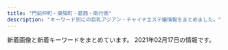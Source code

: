 ```yaml
---
title: "門前仲町・東陽町・葛西・南行徳"
description: "キーワード別にの巨乳アジアン・チャイナエステ嬢情報をまとめました。"
---
```


新着画像と新着キーワードをまとめています。
2021年02月17日の情報です。

<DmmAffiliateIns />
<KeywordTable
  shops={
    [
    {
        "keywords": {
            "87": 3,
            "\u30bb\u30af\u30b7\u30fc": 13,
            "C": 2,
            "D": 2,
            "86": 1
        },
        "img_links": [
            "http://www.sexy.esturl.com/images/s_link.png",
            "http://www.sexy.esturl.com/files/002.jpg",
            "http://www.sexy.esturl.com/images/r4.jpg",
            "http://www.sexy.esturl.com/files/001.jpg",
            "http://www.sexy.esturl.com/images/pick.png",
            "http://www.sexy.esturl.com/images/top.png",
            "http://www.sexy.esturl.com/images/news.png",
            "http://www.sexy.esturl.com/images/shop/shop01.jpg",
            "http://www.sexy.esturl.com/images/r1.jpg",
            "http://www.sexy.esturl.com/images/face.png",
            "http://www.sexy.esturl.com/images/bj2.jpg",
            "http://www.sexy.esturl.com/files/003.jpg",
            "http://www.sexy.esturl.com/files/004.jpg",
            "http://www.sexy.esturl.com/images/shop/shop02.jpg",
            "http://www.sexy.esturl.com/images/r2.jpg",
            "http://www.sexy.esturl.com/images/s_staff.png",
            "http://www.sexy.esturl.com/images/end.png",
            "http://www.sexy.esturl.com/images/r5.jpg",
            "http://www.sexy.esturl.com/images/shop/shop04.jpg",
            "http://www.sexy.esturl.com/images/shop/shop03.jpg"
        ],
        "name": "Sexy Girl",
        "station": "\u9580\u524d\u4ef2\u753a\u99c54\u756a\u53e3",
        "url": "http://www.sexy.esturl.com/"
    },
    {
        "img_links": [
            "https://chokoi.tyo.cm/photos/sites/79/2021/01/2021011705333781.jpg",
            "https://chokoi.tyo.cm/photos/sites/79/2020/11/2020111809493614.jpg",
            "https://chokoi.tyo.cm/images/sp_end.jpg",
            "https://chokoi.tyo.cm/images/card.png",
            "https://chokoi.tyo.cm/photos/sites/79/2020/11/2020111806404733.jpg",
            "https://chokoi.tyo.cm/images/link_nav04.jpg",
            "https://chokoi.tyo.cm/images/sp_tit_staff.png",
            "https://chokoi.tyo.cm/images/top.png",
            "https://chokoi.tyo.cm/images/sp_nav01.png",
            "https://chokoi.tyo.cm/images/link_nav06.jpg",
            "https://chokoi.tyo.cm/images/link_nav01.jpg",
            "https://chokoi.tyo.cm/images/link_nav02.jpg",
            "https://chokoi.tyo.cm/images/img_service01.jpg",
            "https://chokoi.tyo.cm/images/link_nav05.jpg",
            "https://chokoi.tyo.cm/photos/sites/79/2020/11/2020111806404634.jpg",
            "https://chokoi.tyo.cm/images/re.png",
            "https://chokoi.tyo.cm/photos/sites/79/2020/11/202011180701419.jpg",
            "https://chokoi.tyo.cm/images/sp_nav02.png",
            "https://chokoi.tyo.cm/photos/sites/79/2020/11/2020111806404713.jpg",
            "https://chokoi.tyo.cm/photos/sites/79/2020/11/2020111806404558.jpg",
            "https://chokoi.tyo.cm/images/link_nav03.jpg",
            "https://chokoi.tyo.cm/images/sp_tit_news.png",
            "https://chokoi.tyo.cm/images/end.png",
            "https://chokoi.tyo.cm/images/sp_top.jpg",
            "https://chokoi.tyo.cm/images/img_service03.jpg",
            "https://chokoi.tyo.cm/images/img_service02.jpg",
            "https://chokoi.tyo.cm/photos/sites/79/2020/11/2020111806404670.jpg",
            "https://chokoi.tyo.cm/images/room2.jpg",
            "https://chokoi.tyo.cm/images/room1.jpg",
            "https://chokoi.tyo.cm/photos/sites/79/2020/11/2020111809515157.jpg",
            "https://chokoi.tyo.cm/images/room3.jpg",
            "https://chokoi.tyo.cm/images/room4.jpg",
            "https://chokoi.tyo.cm/images/sp_nav03.png"
        ],
        "keywords": {
            "85": 24,
            "F": 8,
            "D": 24,
            "88": 16,
            "C": 30,
            "86": 8,
            "83": 8,
            "E": 8
        },
        "url": "https://chokoi.tyo.cm/",
        "name": "\u8776\u604b",
        "station": "\u6728\u5834\u99c54b\u51fa\u53e3"
    },
    {
        "img_links": [
            "http://otona-spa.net/static/picture/icon_new.png",
            "http://otona-spa.net/girl/02.jpg",
            "http://otona-spa.net/girl/04.jpg",
            "http://otona-spa.net/1000.jpg",
            "http://otona-spa.net/girl/01.jpg",
            "http://otona-spa.net/static/picture/img_dammy.png",
            "http://otona-spa.net/static/picture/text.png",
            "http://otona-spa.net/girl/03.jpg"
        ],
        "keywords": {},
        "name": "\u5927\u4eba\u306eSpa",
        "station": "\u9580\u524d\u4ef2\u753a\u99c54\u756a\u53e3",
        "url": "http://otona-spa.net/"
    },
    {
        "img_links": [
            "http://green-es.info/img/risa1.jpg",
            "http://green-es.info/img/rika1.jpg",
            "http://green-es.info/images/1.jpg",
            "http://green-es.info/images/2.jpg",
            "http://green-es.info/img/eri1.jpg",
            "http://green-es.info/images/staff_t.jpg",
            "http://green-es.info/images/news.jpg",
            "http://green-es.info/img/haru.jpg",
            "http://green-es.info/images/rem.jpg",
            "http://green-es.info/images/4.jpg",
            "http://green-es.info/images/interior.png",
            "http://green-es.info/img/koko1.jpg",
            "http://green-es.info/img/koko.jpg",
            "http://green-es.info/images/tt.jpg",
            "http://green-es.info/images/interior_t.jpg",
            "http://green-es.info/images/3.jpg",
            "http://green-es.info/img/risa.jpg",
            "http://green-es.info/images/mobile.jpg",
            "http://green-es.info/images/6.jpg",
            "http://green-es.info/img/yuki1.jpg",
            "http://green-es.info/img/haru1.jpg",
            "http://green-es.info/images/5.jpg",
            "http://green-es.info/img/eri.jpg",
            "http://green-es.info/img/yuki.jpg",
            "http://green-es.info/images/tp.png",
            "http://green-es.info/img/rika.jpg"
        ],
        "url": "http://green-es.info/",
        "keywords": {
            "87": 2,
            "92": 1,
            "89": 1,
            "85": 1,
            "86": 1
        },
        "station": "\u6771\u967d\u753a\u99c52\u756a\u51fa\u53e3",
        "name": "\u30b0\u30ea\u30fc\u30f3"
    },
    {
        "station": "\u884c\u5fb3\u99c5",
        "url": "http://blue-est.xyz/",
        "name": "Angel Islands",
        "img_links": [
            "http://blue-est.xyz/images/newt.png",
            "http://blue-est.xyz/images/g0.jpg",
            "http://blue-est.xyz/images/g8.jpg",
            "http://blue-est.xyz/images/hana.jpg",
            "http://blue-est.xyz/images/ggg.jpg",
            "http://blue-est.xyz/images/g1.jpg",
            "http://blue-est.xyz/images/r02.jpg",
            "http://blue-est.xyz/images/g7.jpg",
            "http://blue-est.xyz/images/sr.jpg",
            "http://blue-est.xyz/images/ayk.jpg",
            "http://blue-est.xyz/images/kaori.jpg",
            "http://blue-est.xyz/images/saki.jpg",
            "http://blue-est.xyz/images/g5.jpg",
            "http://blue-est.xyz/images/pickt.png",
            "http://blue-est.xyz/images/g9.jpg",
            "http://blue-est.xyz/images/nnm.jpg",
            "http://blue-est.xyz/images/moe.jpg",
            "http://blue-est.xyz/images/aya.jpg",
            "http://blue-est.xyz/images/laki.jpg",
            "http://blue-est.xyz/images/h2.jpg",
            "http://blue-est.xyz/images/gat.png",
            "http://blue-est.xyz/images/mina.jpg",
            "http://blue-est.xyz/images/mm.jpg",
            "http://blue-est.xyz/images/my.jpg",
            "http://blue-est.xyz/images/momo.jpg",
            "http://blue-est.xyz/images/mobile.png",
            "http://blue-est.xyz/images/nana.jpg",
            "http://blue-est.xyz/images/r01.jpg",
            "http://blue-est.xyz/images/tite-staff.png",
            "http://blue-est.xyz/images/lisa.jpg",
            "http://blue-est.xyz/images/ayi.jpg",
            "http://blue-est.xyz/images/na.jpg",
            "http://blue-est.xyz/images/miyu.jpg",
            "http://blue-est.xyz/images/runa.jpg",
            "http://blue-est.xyz/images/lili.jpg",
            "http://blue-est.xyz/images/mimi.jpg",
            "http://blue-est.xyz/images/g31.jpg",
            "http://blue-est.xyz/images/y.jpg",
            "http://blue-est.xyz/images/g6.jpg",
            "http://blue-est.xyz/images/h1.jpg",
            "http://blue-est.xyz/images/lie.jpg",
            "http://blue-est.xyz/images/g4.jpg",
            "http://blue-est.xyz/images/top.png",
            "http://blue-est.xyz/images/g18.jpg"
        ],
        "keywords": {
            "C": 7,
            "E": 1,
            "85": 1
        }
    },
    {
        "keywords": {
            "C": 6
        },
        "url": "http://www.nuku-mori.xyz/",
        "name": "\u6e29\u3082\u308a",
        "img_links": [
            "http://www.nuku-mori.xyz/images/index-take_17.jpg",
            "http://www.nuku-mori.xyz/images/index-take_07.jpg",
            "http://www.nuku-mori.xyz/images/index-take_09.jpg",
            "http://www.nuku-mori.xyz/images/nav/index-t_staff.jpg",
            "http://www.nuku-mori.xyz/images/staff/2/yuki2.jpg",
            "http://www.nuku-mori.xyz/images/sys.jpg",
            "http://www.nuku-mori.xyz/images/index-take_13.jpg",
            "http://www.nuku-mori.xyz/pad/off2.jpg",
            "http://www.nuku-mori.xyz/images/index-take_06.jpg",
            "http://www.nuku-mori.xyz/images/staff/2/ami.jpg",
            "http://www.nuku-mori.xyz/images/nav/c-nav-info.jpg",
            "http://www.nuku-mori.xyz/images/index-take_21.jpg",
            "http://www.nuku-mori.xyz/images/nav/c-nav-sys.jpg",
            "http://www.nuku-mori.xyz/images/index-take_12.jpg",
            "http://www.nuku-mori.xyz/images/index-take_02.jpg",
            "http://www.nuku-mori.xyz/images/staff/2/yuna.jpg",
            "http://www.nuku-mori.xyz/images/staff/2/mika.jpg",
            "http://www.nuku-mori.xyz/images/staff/2/nana.jpg"
        ],
        "station": "\u6771\u967d\u753a\u99c51\u756a\u51fa\u53e3"
    },
    {
        "name": "Venus -\u30f4\u30a3\u30fc\u30ca\u30b9-",
        "img_links": [
            "https://es-venus.xyz/img/st/st_yuyu.jpg",
            "https://es-venus.xyz/img/st/st_yaya.jpg",
            "https://es-venus.xyz/img/top/mobile.jpg",
            "https://es-venus.xyz/img/top/nav_04.jpg",
            "https://es-venus.xyz/img/top/nav_07.jpg",
            "https://es-venus.xyz/img/st/st_yaya3.jpg",
            "https://es-venus.xyz/img/top/pic-11.jpg",
            "https://es-venus.xyz/img/top/pic-12.jpg",
            "https://es-venus.xyz/img/st/st_shizuka1.jpg",
            "https://es-venus.xyz/img/top/nav_05.jpg",
            "https://es-venus.xyz/img/top/nav_06.jpg",
            "https://es-venus.xyz/img/st/st_emi1.jpg",
            "https://es-venus.xyz/img/system/campaign10.jpg",
            "https://es-venus.xyz/img/top/nav_09.jpg",
            "https://es-venus.xyz/img/st/st_mimi.jpg",
            "https://es-venus.xyz/img/st/st_hina.jpg",
            "https://es-venus.xyz/img/st/st_nanami.jpg",
            "https://es-venus.xyz/img/top/pic-1.png",
            "https://es-venus.xyz/img/top/nav_03.jpg",
            "https://es-venus.xyz/img/st/st_misaki.jpg",
            "https://es-venus.xyz/img/st/st_runa.jpg",
            "https://es-venus.xyz/img/st/st_yaya2.jpg"
        ],
        "keywords": {
            "86": 8,
            "84": 8,
            "88": 12,
            "C": 12,
            "83": 8,
            "D": 8,
            "E": 16
        },
        "station": "\u9580\u524d\u4ef2\u753a\u99c52\u756a\u53e3",
        "url": "https://es-venus.xyz/"
    },
    {
        "img_links": [
            "http://www.yeraisha.esjp.info/files/011-02.jpg",
            "http://www.yeraisha.esjp.info/files/014-03.jpg",
            "http://www.yeraisha.esjp.info/files/007-02.jpg",
            "http://www.yeraisha.esjp.info/files/014.jpg",
            "http://www.yeraisha.esjp.info/files/007-03.jpg",
            "http://www.yeraisha.esjp.info/images/m-top004.jpg",
            "http://www.yeraisha.esjp.info/files/001-03.jpg",
            "http://www.yeraisha.esjp.info/photo_news/upimg/470435fe983ea66714_0.jpg",
            "http://www.yeraisha.esjp.info/files/001.jpg",
            "http://www.yeraisha.esjp.info/files/016-03.jpg",
            "http://www.yeraisha.esjp.info/photo_news/upimg/287805fc9ed3c6dfd5_0.jpg",
            "http://www.yeraisha.esjp.info/files/007.jpg",
            "http://www.yeraisha.esjp.info/photo_news/upimg/287876012472ea7f2e_1.jpg",
            "http://www.yeraisha.esjp.info/files/003-03.jpg",
            "http://www.yeraisha.esjp.info/photo_news/upimg/103916020c5436cbc3_0.jpg",
            "http://www.yeraisha.esjp.info/photo_news/upimg/657035f9ba51dd5f6b_0.jpg",
            "http://www.yeraisha.esjp.info/files/003.jpg",
            "http://www.yeraisha.esjp.info/photo_news/upimg/541995f8e7a123b0df_1.jpg",
            "http://www.yeraisha.esjp.info/images/m-top003.jpg",
            "http://www.yeraisha.esjp.info/photo_news/upimg/96590602a02528f39e_0.jpg",
            "http://www.yeraisha.esjp.info/files/002-02.jpg",
            "http://www.yeraisha.esjp.info/files/011-03.jpg",
            "http://www.yeraisha.esjp.info/images/foot01.jpg",
            "http://www.yeraisha.esjp.info/photo_news/upimg/569645ff576e68a2f9_1.jpg",
            "http://www.yeraisha.esjp.info/files/002.jpg",
            "http://www.yeraisha.esjp.info/files/010.jpg",
            "http://www.yeraisha.esjp.info/files/003-02.jpg",
            "http://www.yeraisha.esjp.info/files/016-02.jpg",
            "http://www.yeraisha.esjp.info/files/016.jpg",
            "http://www.yeraisha.esjp.info/photo_news/upimg/103916020c5436cbc3_1.jpg",
            "http://www.yeraisha.esjp.info/photo_news/upimg/541995f8e7a123b0df_0.jpg",
            "http://www.yeraisha.esjp.info/photo_news/upimg/708855fa23e7b29bc6_1.jpg",
            "http://www.yeraisha.esjp.info/images/m-head01.jpg",
            "http://www.yeraisha.esjp.info/files/011.jpg",
            "http://www.yeraisha.esjp.info/files/001-02.jpg",
            "http://www.yeraisha.esjp.info/images/call.png",
            "http://www.yeraisha.esjp.info/files/015.jpg",
            "http://www.yeraisha.esjp.info/files/010-03.jpg",
            "http://www.yeraisha.esjp.info/files/015-02.jpg",
            "http://www.yeraisha.esjp.info/files/010-02.jpg",
            "http://www.yeraisha.esjp.info/files/002-03.jpg",
            "http://www.yeraisha.esjp.info/files/015-03.jpg",
            "http://www.yeraisha.esjp.info/files/014-02.jpg"
        ],
        "keywords": {
            "D": 12,
            "C": 4,
            "86": 10,
            "87": 6,
            "88": 2
        },
        "url": "http://www.yeraisha.esjp.info/",
        "name": "\u591c\u6765\u9999",
        "station": "\u9580\u524d\u4ef2\u753a\u99c51\u756a\u51fa\u53e3"
    },
    {
        "img_links": [
            "http://wink.ies.fun/photos/sites/20/2018/07/2018070207212392.jpg",
            "http://wink.ies.fun/photos/sites/20/2020/11/202011061146424.jpg",
            "http://wink.ies.fun/images/room3.jpg",
            "http://wink.ies.fun/images/room1.jpg",
            "http://wink.ies.fun/photos/sites/20/2018/06/2018062606300362.jpg",
            "http://wink.ies.fun/images/top.jpg",
            "http://wink.ies.fun/photos/sites/20/2020/11/202011101651087.jpg",
            "http://wink.ies.fun/photos/sites/20/2018/07/2018070107524796.jpg",
            "http://wink.ies.fun/photos/sites/20/2018/06/2018062405332458.jpg",
            "http://wink.ies.fun/photos/sites/20/2019/06/2019061915435918.jpg",
            "http://wink.ies.fun/images/line.jpg",
            "http://wink.ies.fun/photos/sites/20/2018/11/2018111613252721.jpg",
            "http://wink.ies.fun/images/face.jpg",
            "http://wink.ies.fun/photos/sites/20/2018/08/2018080301152319.jpg",
            "http://wink.ies.fun/photos/sites/20/2020/09/2020092116271233.jpg",
            "http://wink.ies.fun/images/pick.jpg",
            "http://wink.ies.fun/photos/sites/20/2018/10/2018102919483490.jpg",
            "http://wink.ies.fun/photos/sites/20/2020/10/2020100316205587.jpg",
            "http://wink.ies.fun/photos/sites/20/2018/11/2018112017095744.jpg",
            "http://wink.ies.fun/photos/sites/20/2018/08/201808170855313.jpg",
            "http://wink.ies.fun/images/room4.jpg",
            "http://wink.ies.fun/photos/sites/20/2018/08/2018080306110738.jpg",
            "http://wink.ies.fun/images/s_staff.png",
            "http://wink.ies.fun/photos/sites/20/2019/11/201911040423088.jpg",
            "http://wink.ies.fun/images/mobile.jpg",
            "http://wink.ies.fun/photos/sites/20/2018/09/201809080528318.jpg",
            "http://wink.ies.fun/photos/sites/20/2019/04/2019041515591316.jpg",
            "http://wink.ies.fun/photos/sites/20/2019/08/2019080917523771.jpg",
            "http://wink.ies.fun/photos/sites/20/2018/06/2018062405332467.jpg",
            "http://wink.ies.fun/photos/sites/20/2019/02/2019022617373011.jpg",
            "http://wink.ies.fun/images/room2.jpg"
        ],
        "name": "\u30a6\u30a3\u30f3\u30af",
        "url": "http://wink.ies.fun/",
        "station": "\u884c\u5fb3\u99c5\u5357\u53e3",
        "keywords": {
            "85": 21,
            "C": 105,
            "88": 21,
            "86": 147,
            "E": 63,
            "84": 42,
            "87": 189,
            "D": 252,
            "83": 21,
            "F": 21
        }
    },
    {
        "station": "\u9580\u524d\u4ef2\u753a\u99c56\u756a\u51fa\u53e3",
        "url": "http://www.lover.iesjp.com/",
        "name": "\u3044\u3061\u3054",
        "img_links": [
            "http://www.lover.iesjp.com/files/002.jpg",
            "http://www.lover.iesjp.com/files/005.jpg",
            "http://www.lover.iesjp.com/images/sp_top.jpg",
            "http://www.lover.iesjp.com/files/002-02.jpg",
            "http://www.lover.iesjp.com/files/006-03.jpg",
            "http://www.lover.iesjp.com/images/sp_tit_therapist.png",
            "http://www.lover.iesjp.com/files/004.jpg",
            "http://www.lover.iesjp.com/images/tit_new.png",
            "http://www.lover.iesjp.com/files/003-03.jpg",
            "http://www.lover.iesjp.com/images/top.jpg",
            "http://www.lover.iesjp.com/files/003-02.jpg",
            "http://www.lover.iesjp.com/files/001-02.jpg",
            "http://www.lover.iesjp.com/files/005-03.jpg",
            "http://www.lover.iesjp.com/images/sp_tit_new.png",
            "http://www.lover.iesjp.com/images/maining.jpg",
            "http://www.lover.iesjp.com/files/006.jpg",
            "http://www.lover.iesjp.com/files/003.jpg",
            "http://www.lover.iesjp.com/files/006-02.jpg",
            "http://www.lover.iesjp.com/files/001-03.jpg",
            "http://www.lover.iesjp.com/images/tit_therapist.png",
            "http://www.lover.iesjp.com/images/img_tel.png",
            "http://www.lover.iesjp.com/files/001.jpg",
            "http://www.lover.iesjp.com/files/005-02.jpg",
            "http://www.lover.iesjp.com/files/004-03.jpg",
            "http://www.lover.iesjp.com/files/004-02.jpg",
            "http://www.lover.iesjp.com/files/002-03.jpg"
        ],
        "keywords": {
            "87": 30,
            "86": 6,
            "C": 6,
            "D": 30
        }
    },
    {
        "keywords": {},
        "station": "\u845b\u897f\u99c5",
        "url": "https://hananokoi.tyo.ac/",
        "name": "\u5922\u306e\u697d\u5712",
        "img_links": []
    },
    {
        "img_links": [
            "http://aroma-resort.xyz/images/tel.png",
            "http://aroma-resort.xyz/images/service.png",
            "http://aroma-resort.xyz/images/r1.jpg",
            "http://aroma-resort.xyz/images/mobile.jpg",
            "http://aroma-resort.xyz/images/g5.jpg",
            "http://aroma-resort.xyz/images/g6.jpg",
            "http://aroma-resort.xyz/images/r2.jpg",
            "http://aroma-resort.xyz/images/s5.jpg",
            "http://aroma-resort.xyz/images/main_top.png",
            "http://aroma-resort.xyz/images/r3.jpg",
            "http://aroma-resort.xyz/images/g3.jpg",
            "http://aroma-resort.xyz/images/s2.jpg",
            "http://aroma-resort.xyz/images/g1.jpg",
            "http://aroma-resort.xyz/images/new1.png",
            "http://aroma-resort.xyz/images/zi_massage.png",
            "http://aroma-resort.xyz/images/zi_staff.png",
            "http://aroma-resort.xyz/images/g7.jpg",
            "http://aroma-resort.xyz/images/infotiao1.jpg",
            "http://aroma-resort.xyz/images/s1.jpg",
            "http://aroma-resort.xyz/images/s4.jpg",
            "http://aroma-resort.xyz/images/g8.jpg",
            "http://aroma-resort.xyz/images/s3.jpg",
            "http://aroma-resort.xyz/images/r4.jpg",
            "http://aroma-resort.xyz/images/xian.png",
            "http://aroma-resort.xyz/images/new3.png",
            "http://aroma-resort.xyz/images/main_bottom.png",
            "http://aroma-resort.xyz/images/yuyu.jpg",
            "http://aroma-resort.xyz/images/g4.jpg",
            "http://aroma-resort.xyz/images/pick.png",
            "http://aroma-resort.xyz/images/g0.jpg",
            "http://aroma-resort.xyz/images/g2.jpg"
        ],
        "url": "http://aroma-resort.xyz/",
        "keywords": {
            "C": 1,
            "E": 3,
            "D": 4
        },
        "name": "\u30a2\u30ed\u30de\u30ea\u30be\u30fc\u30c8",
        "station": "\u6728\u5834\u99c52\u756a\u53e3"
    },
    {
        "name": "Aries \u30a2\u30ea\u30a8\u30b9",
        "keywords": {
            "\u30bb\u30af\u30b7\u30fc": 60,
            "F": 73,
            "G": 1,
            "E": 7
        },
        "url": "http://es-chinese.info/",
        "station": "\u884c\u5fb3\u99c5\u5317\u53e3",
        "img_links": [
            "http://es-chinese.info/wp-content/uploads/2020/01/aya4_\u526f\u672c-500x750.jpg",
            "http://es-chinese.info/wp-content/uploads/2019/12/WeChat-Image_20191207141010-768x1024.jpg",
            "http://es-chinese.info/wp-content/uploads/2020/11/yukina2_\u526f\u672c-500x750.jpg",
            "http://es-chinese.info/wp-content/uploads/2019/12/WeChat-Image_20191207140959.jpg",
            "http://es-chinese.info/wp-content/uploads/2020/04/hina2_\u526f\u672c_\u526f\u672c-167x300.jpg",
            "http://es-chinese.info/wp-content/uploads/2020/04/Aries3-500x750.jpg",
            "http://es-chinese.info/wp-content/uploads/2020/11/mayixd2_\u526f\u672c-552x1024.jpg",
            "http://es-chinese.info/wp-content/uploads/2020/04/Aries3.jpg",
            "http://es-chinese.info/wp-content/themes/template-salon2/images/noimg.jpg",
            "http://es-chinese.info/wp-content/uploads/2019/12/WeChat-Image_20191207141006-768x1024.jpg",
            "http://es-chinese.info/wp-content/uploads/2021/01/aoyixd1_\u526f\u672c-214x300.jpg",
            "http://es-chinese.info/wp-content/uploads/2020/11/akane2_\u526f\u672c-162x300.jpg",
            "http://es-chinese.info/wp-content/uploads/2020/11/yukina1_\u526f\u672c-500x750.jpg",
            "http://es-chinese.info/wp-content/themes/template-salon2/images/bnr.jpg",
            "http://es-chinese.info/wp-content/uploads/2020/11/yukina2_\u526f\u672c.jpg",
            "http://es-chinese.info/wp-content/uploads/2020/11/mayixd1_\u526f\u672c_\u526f\u672c-165x300.jpg",
            "http://es-chinese.info/wp-content/uploads/2020/12/haruxd1_\u526f\u672c.jpg",
            "http://es-chinese.info/wp-content/uploads/2020/11/mayixd2_\u526f\u672c.jpg",
            "http://es-chinese.info/wp-content/uploads/2020/09/ayimixd_\u526f\u672c-1-577x1024.jpg",
            "http://es-chinese.info/wp-content/uploads/2020/12/haruxd2_\u526f\u672c-169x300.jpg",
            "http://es-chinese.info/wp-content/uploads/2020/11/sayumixd1_\u526f\u672c.jpg",
            "http://es-chinese.info/wp-content/uploads/2020/04/hina1_\u526f\u672c-500x750.jpg",
            "http://es-chinese.info/wp-content/uploads/2020/11/akanexd5_\u526f\u672c-218x300.jpg",
            "http://es-chinese.info/wp-content/uploads/2020/11/akane6_\u526f\u672c-500x750.jpg",
            "http://es-chinese.info/wp-content/uploads/2020/12/haruxd1_\u526f\u672c-500x750.jpg",
            "http://es-chinese.info/wp-content/uploads/2020/11/mayixd2_\u526f\u672c-500x750.jpg",
            "http://es-chinese.info/wp-content/uploads/2020/09/hare1_\u526f\u672c-500x750.jpg",
            "http://es-chinese.info/wp-content/uploads/2020/11/mayixd2_\u526f\u672c-162x300.jpg",
            "http://es-chinese.info/wp-content/uploads/2020/11/sayumixd2_\u526f\u672c-221x300.jpg",
            "http://es-chinese.info/wp-content/uploads/2020/04/hina1_\u526f\u672c-167x300.jpg",
            "http://es-chinese.info/wp-content/uploads/2020/11/akanexd5_\u526f\u672c-745x1024.jpg",
            "http://es-chinese.info/wp-content/uploads/2020/09/sana_\u526f\u672c-500x750.jpg",
            "http://es-chinese.info/wp-content/uploads/2021/02/mireyixd1_\u526f\u672c.jpg",
            "http://es-chinese.info/wp-content/uploads/2020/11/akane6_\u526f\u672c.jpg",
            "http://es-chinese.info/wp-content/uploads/2020/11/sayumixd1_\u526f\u672c-500x750.jpg",
            "http://es-chinese.info/wp-content/uploads/2020/09/sana_\u526f\u672c-212x300.jpg",
            "http://es-chinese.info/wp-content/uploads/2020/09/ayimixd_\u526f\u672c-1-500x750.jpg",
            "http://es-chinese.info/wp-content/uploads/2021/01/aoyixd2_\u526f\u672c-1-216x300.jpg",
            "http://es-chinese.info/wp-content/uploads/2019/12/WeChat-Image_20191207141003.jpg",
            "http://es-chinese.info/wp-content/uploads/2020/11/akanexd5_\u526f\u672c-500x750.jpg",
            "http://es-chinese.info/wp-content/uploads/2021/01/aoyixd1_\u526f\u672c-500x750.jpg",
            "http://es-chinese.info/wp-content/uploads/2021/01/aoyixd2_\u526f\u672c-1-500x750.jpg",
            "http://es-chinese.info/wp-content/themes/template-salon2/images/header-tel.png",
            "http://es-chinese.info/wp-content/uploads/2021/01/aoyixd1_\u526f\u672c.jpg",
            "http://es-chinese.info/wp-content/uploads/2020/09/hare1_\u526f\u672c-169x300.jpg",
            "http://es-chinese.info/wp-content/uploads/2020/11/sayumixd3_\u526f\u672c.jpg",
            "http://es-chinese.info/wp-content/uploads/2020/12/haruxd1_\u526f\u672c-576x1024.jpg",
            "http://es-chinese.info/wp-content/uploads/2021/02/mireyixd2_\u526f\u672c-216x300.jpg",
            "http://es-chinese.info/wp-content/uploads/2020/09/ayimixd_\u526f\u672c-1-169x300.jpg",
            "http://es-chinese.info/wp-content/uploads/2021/02/mireyixd1_\u526f\u672c-730x1024.jpg",
            "http://es-chinese.info/wp-content/uploads/2021/01/eri1_\u526f\u672c.jpg",
            "http://es-chinese.info/wp-content/uploads/2020/11/yukina2_\u526f\u672c-209x300.jpg",
            "http://es-chinese.info/wp-content/uploads/2020/11/sayumixd2_\u526f\u672c-500x750.jpg",
            "http://es-chinese.info/wp-content/uploads/2021/01/eri2_\u526f\u672c-228x300.jpg",
            "http://es-chinese.info/wp-content/uploads/2021/02/mireyixd1_\u526f\u672c-214x300.jpg",
            "http://es-chinese.info/wp-content/themes/template-salon2/images/main1.jpg",
            "http://es-chinese.info/wp-content/uploads/2020/04/hina1_\u526f\u672c-570x1024.jpg",
            "http://es-chinese.info/wp-content/uploads/2020/11/sayumixd3_\u526f\u672c-500x750.jpg",
            "http://es-chinese.info/wp-content/uploads/2020/12/haruxd1_\u526f\u672c-169x300.jpg",
            "http://es-chinese.info/wp-content/uploads/2020/11/mayixd1_\u526f\u672c_\u526f\u672c-500x750.jpg",
            "http://es-chinese.info/wp-content/uploads/2020/11/yukina1_\u526f\u672c.jpg",
            "http://es-chinese.info/wp-content/uploads/2020/11/sayumixd3_\u526f\u672c-218x300.jpg",
            "http://es-chinese.info/wp-content/uploads/2021/02/mireyixd2_\u526f\u672c.jpg",
            "http://es-chinese.info/wp-content/uploads/2021/01/eri1_\u526f\u672c-500x750.jpg",
            "http://es-chinese.info/wp-content/uploads/2021/01/aoyixd2_\u526f\u672c-1.jpg",
            "http://es-chinese.info/wp-content/uploads/2020/11/akane6_\u526f\u672c-162x300.jpg",
            "http://es-chinese.info/wp-content/uploads/2021/01/eri1_\u526f\u672c-752x1024.jpg",
            "http://es-chinese.info/wp-content/uploads/2020/11/sayumixd1_\u526f\u672c-218x300.jpg",
            "http://es-chinese.info/wp-content/uploads/2020/11/sayumixd2_\u526f\u672c.jpg",
            "http://es-chinese.info/wp-content/uploads/2020/11/mayixd1_\u526f\u672c_\u526f\u672c.jpg",
            "http://es-chinese.info/wp-content/uploads/2021/02/mireyixd2_\u526f\u672c-500x750.jpg",
            "http://es-chinese.info/wp-content/uploads/2021/02/mireyixd1_\u526f\u672c-500x750.jpg",
            "http://es-chinese.info/wp-content/uploads/2020/11/yukina1_\u526f\u672c-212x300.jpg"
        ]
    },
    {
        "img_links": [
            "http://sakura-est.xyz/images/newt.png",
            "http://sakura-est.xyz/images/tite-staff.png",
            "http://sakura-est.xyz/images/r01.jpg",
            "http://sakura-est.xyz/images/r02.jpg",
            "http://eskk.sakura-est.xyz/uploads//g1-225x300.jpg",
            "http://sakura-est.xyz/images/gat.png",
            "http://sakura-est.xyz/images/r04.jpg",
            "http://eskk.sakura-est.xyz/uploads//g5-225x300.jpg",
            "http://sakura-est.xyz/images/mobile.png",
            "http://sakura-est.xyz/images/pickt.png",
            "http://eskk.sakura-est.xyz/uploads//g4.jpg",
            "http://sakura-est.xyz/images/r03.jpg",
            "http://sakura-est.xyz/images/g0.jpg",
            "http://eskk.sakura-est.xyz/uploads//g2-225x300.jpg"
        ],
        "station": "\u897f\u845b\u897f\u99c5\u5357\u53e3",
        "url": "http://sakura-est.xyz/",
        "keywords": {
            "C": 11
        },
        "name": "\u685c"
    },
    {
        "keywords": {},
        "station": "\u6728\u5834\u99c5A4\u51fa\u53e3",
        "url": "http://iyasinote.xyz/",
        "img_links": [
            "http://iyasinote.xyz/_src/20272640/index_05.png",
            "http://iyasinote.xyz/_src/23776259/wechatimg249_20180701185537417.jpg",
            "http://iyasinote.xyz/_src/20272636/back.png",
            "http://iyasinote.xyz/_src/20272602/sign.png",
            "http://iyasinote.xyz/_src/20272569/_x1m6343.jpg",
            "http://iyasinote.xyz/_src/20272612/sign.png",
            "http://iyasinote.xyz/_src/20272683/s3.jpg",
            "http://iyasinote.xyz/_src/20272594/x3.png",
            "http://iyasinote.xyz/_src/20272626/sign.png",
            "http://iyasinote.xyz/_src/20272583/tel.png",
            "http://iyasinote.xyz/_src/20272588/sign.png",
            "http://iyasinote.xyz/_src/20272684/s2.jpg",
            "http://iyasinote.xyz/_src/20850017/s3.jpg",
            "http://iyasinote.xyz/_src/20272567/sign.png",
            "http://iyasinote.xyz/_src/20272643/index_09.png",
            "http://iyasinote.xyz/_src/21196925/img20180526163006762357.jpg",
            "http://iyasinote.xyz/_src/20272644/s1.jpg",
            "http://iyasinote.xyz/_src/20272631/x3.png",
            "http://iyasinote.xyz/_src/20272575/sign.png",
            "http://iyasinote.xyz/_src/32108882/img20190623174539069990.jpg",
            "http://iyasinote.xyz/_src/23776260/wechatimg249_20180701185537417.jpg",
            "http://iyasinote.xyz/_src/20272570/dscf1336.jpg",
            "http://iyasinote.xyz/_src/20272571/img20160403102850637767.jpg",
            "http://iyasinote.xyz/_src/20272581/sign.png",
            "http://iyasinote.xyz/_src/20272590/x1.png",
            "http://iyasinote.xyz/_src/20272599/back.png",
            "http://iyasinote.xyz/_src/20272578/b1.png",
            "http://iyasinote.xyz/_src/20272608/back.png",
            "http://iyasinote.xyz/_src/20272628/x1.png",
            "http://iyasinote.xyz/_src/20272584/tel.png",
            "http://iyasinote.xyz/_src/20272618/x3.png",
            "http://iyasinote.xyz/_src/20272639/index_04.png",
            "http://iyasinote.xyz/_src/20272642/index_08.png",
            "http://iyasinote.xyz/_src/20272623/back.png",
            "http://iyasinote.xyz/_src/20272568/img20151209023726260995.jpg",
            "http://iyasinote.xyz/_src/20272614/x1.png",
            "http://iyasinote.xyz/_src/20272668/info1.png",
            "http://iyasinote.xyz/_src/20272641/index_11.png",
            "http://iyasinote.xyz/_src/20850011/s2.jpg",
            "http://iyasinote.xyz/_src/20850006/s1.jpg",
            "http://iyasinote.xyz/_src/20272665/img20160204005259325917.jpg",
            "http://iyasinote.xyz/_src/20272585/back.png",
            "http://iyasinote.xyz/_src/20272573/b1.png"
        ],
        "name": "\u30ea\u30d5\u30ec\u30c3\u30b7\u30e5"
    },
    {
        "url": "http://akien.work/",
        "name": "\u3084\u3059\u3089\u304e",
        "station": "\u8239\u5800\u99c5\u5317\u53e3",
        "keywords": {},
        "img_links": [
            "http://akien.work/fengjing2.jpg",
            "http://akien.work/jiejing6.jpg",
            "http://akien.work/6.jpeg",
            "http://akien.work/jiejing3.jpg",
            "http://akien.work/head_1_4332_15445805847677.jpg",
            "http://akien.work/jiejing4.jpg",
            "http://akien.work/ditu.jpg",
            "http://akien.work/head_4_4332_1544580584784110.jpg",
            "http://akien.work/staff_7170_1544625837499078.jpg",
            "http://akien.work/jiejing1.jpg",
            "http://akien.work/staff_7559_1547886875744350.jpg",
            "http://akien.work/jiejing2.jpg",
            "http://akien.work/jiejing5.jpg",
            "http://akien.work/5.jpeg",
            "http://akien.work/staff_7170_1544625837499078_1.jpg",
            "http://akien.work/head_2_4332_1544580584367843.jpg"
        ]
    },
    {
        "name": "Honey Spa \uff5e\u30cf\u30cb\u30fc\u30b9\u30d1\uff5e",
        "keywords": {
            "86": 5,
            "D": 10,
            "\u4e73": 1,
            "C": 26,
            "\u80f8": 1,
            "85": 5,
            "\u5de8\u4e73": 1
        },
        "url": "http://sh-honeyspa.work/",
        "img_links": [
            "http://sh-honeyspa.work/uploads/191223/1-19122316264LR.jpg",
            "http://sh-honeyspa.work/uploads/190903/1-1ZZ3133U4960.jpg",
            "http://sh-honeyspa.work/templets/default/picture/girl-z2.jpg",
            "http://sh-honeyspa.work/uploads/180629/1-1P629142554530.png",
            "http://sh-honeyspa.work/uploads/allimg/180703/1-1PF3111J3201.png",
            "http://sh-honeyspa.work/uploads/181023/1-1Q0230950223S.jpg",
            "http://sh-honeyspa.work/templets/default/picture/girl-z1.jpg",
            "http://sh-honeyspa.work/uploads/200113/1-20011316422c28.jpg",
            "http://sh-honeyspa.work/uploads/180703/1-1PF30Z04J01.jpg",
            "http://sh-honeyspa.work/uploads/191122/1-191122161241O8.jpg",
            "http://sh-honeyspa.work/uploads/200812/1-200Q213432R35.jpg",
            "http://sh-honeyspa.work/templets/default/picture/staff01.jpg",
            "http://sh-honeyspa.work/uploads/200114/1-200114154TN60.jpg",
            "http://sh-honeyspa.work/templets/default/picture/top1.jpg",
            "http://sh-honeyspa.work/uploads/allimg/180629/1-1P629115504250.png",
            "http://sh-honeyspa.work/templets/default/picture/s_news.jpg",
            "http://sh-honeyspa.work/uploads/190903/1-1ZZ3133G9361.jpg",
            "http://sh-honeyspa.work/uploads/200608/1-20060P9542X63.jpg",
            "http://sh-honeyspa.work/uploads/201126/1-20112613341O53.jpg",
            "http://sh-honeyspa.work/uploads/190311/1-1Z3111253164H.jpg",
            "http://sh-honeyspa.work/uploads/180629/1-1P629141950141.png",
            "http://sh-honeyspa.work/templets/default/picture/top.jpg",
            "http://sh-honeyspa.work/uploads/210201/1-21020111123UH.jpg",
            "http://sh-honeyspa.work/uploads/181109/1-1Q1091511432Z.jpg",
            "http://sh-honeyspa.work/uploads/180703/1-1PF30Z200O9.jpg",
            "http://sh-honeyspa.work/uploads/191115/1-191115100214144.jpg"
        ],
        "station": "\u884c\u5fb3\u99c5"
    },
    {
        "name": "\u7f8e\u5c11\u5973\u770b\u8b77\u30b9\u30c6\u30fc\u30b7\u30e7\u30f3",
        "img_links": [
            "http://beautygirls-station.work/sp/img/t-s.jpg",
            "http://beautygirls-station.work/sp/img/pc.jpg",
            "http://beautygirls-station.work/sp/img/st1.jpg",
            "http://beautygirls-station.work/img/bod.png",
            "http://beautygirls-station.work/sp/img/tit.jpg",
            "http://beautygirls-station.work/sp/img/t-t.jpg",
            "http://beautygirls-station.work/img/s1.jpg",
            "http://beautygirls-station.work/img/mo.png",
            "http://beautygirls-station.work/sp/img/st3.jpg",
            "http://beautygirls-station.work/sp/img/p2.jpg",
            "http://beautygirls-station.work/sp/img/t-a.jpg",
            "http://beautygirls-station.work/sp/img/st2.jpg",
            "http://beautygirls-station.work/sp/img/t-o.jpg",
            "http://beautygirls-station.work/img/nos.jpg",
            "http://beautygirls-station.work/img/sta3.jpg",
            "http://beautygirls-station.work/img/s2.jpg",
            "http://beautygirls-station.work/img/bottom.png",
            "http://beautygirls-station.work/img/st3.jpg",
            "http://beautygirls-station.work/sp/img/p1.jpg",
            "http://beautygirls-station.work/img/st2.jpg",
            "http://beautygirls-station.work/sp/img/add.jpg",
            "http://beautygirls-station.work/img/sta2.jpg",
            "http://beautygirls-station.work/sp/img/time.jpg",
            "http://beautygirls-station.work/sp/img/info.jpg",
            "http://beautygirls-station.work/sp/img/pic.jpg",
            "http://beautygirls-station.work/img/sta1.jpg",
            "http://beautygirls-station.work/sp/img/sys.jpg",
            "http://beautygirls-station.work/img/st1.jpg",
            "http://beautygirls-station.work/img/s3.jpg",
            "http://beautygirls-station.work/sp/img/p3.jpg",
            "http://beautygirls-station.work/sp/img/tel.jpg",
            "http://beautygirls-station.work/sp/img/botton.jpg",
            "http://beautygirls-station.work/img/rom.png",
            "http://beautygirls-station.work/sp/img/t-r.jpg"
        ],
        "station": "\u9580\u524d\u4ef2\u753a\u99c53\u756a\u51fa\u53e3",
        "keywords": {
            "85": 2,
            "C": 12,
            "E": 2,
            "87": 2,
            "D": 2,
            "86": 2
        },
        "url": "http://beautygirls-station.work/"
    },
    {
        "img_links": [],
        "station": "\u897f\u845b\u897f\u99c5\u5317\u53e3",
        "url": "http://k-este.info/",
        "name": "\u30b9\u30a4\u30fc\u30c8\u30cf\u30fc\u30c8",
        "keywords": {}
    },
    {
        "keywords": {
            "86": 12,
            "C": 12,
            "85": 8,
            "87": 16,
            "D": 24
        },
        "station": "\u9580\u524d\u4ef2\u753a\u99c56\u756a\u51fa\u53e3",
        "url": "http://www.momiyoshi.mesthe.com/",
        "name": "momiyoshi",
        "img_links": [
            "http://www.momiyoshi.mesthe.com/files/004-02.jpg",
            "http://www.momiyoshi.mesthe.com/files/011-02.jpg",
            "http://www.momiyoshi.mesthe.com/images/mainImg_sub2.jpg",
            "http://www.momiyoshi.mesthe.com/images/icon_tel.png",
            "http://www.momiyoshi.mesthe.com/files/013.jpg",
            "http://www.momiyoshi.mesthe.com/images/icon_info.png",
            "http://www.momiyoshi.mesthe.com/images/icon_staff.png",
            "http://www.momiyoshi.mesthe.com/files/005.jpg",
            "http://www.momiyoshi.mesthe.com/files/012.jpg",
            "http://www.momiyoshi.mesthe.com/images/mainImg_sub.jpg",
            "http://www.momiyoshi.mesthe.com/files/004.jpg",
            "http://www.momiyoshi.mesthe.com/files/002-02.jpg",
            "http://www.momiyoshi.mesthe.com/files/008.jpg",
            "http://www.momiyoshi.mesthe.com/files/005-02.jpg",
            "http://www.momiyoshi.mesthe.com/images/btn2.png",
            "http://www.momiyoshi.mesthe.com/files/002.jpg",
            "http://www.momiyoshi.mesthe.com/images/icon_top.png",
            "http://www.momiyoshi.mesthe.com/files/001-02.jpg",
            "http://www.momiyoshi.mesthe.com/files/001.jpg",
            "http://www.momiyoshi.mesthe.com/files/011.jpg",
            "http://www.momiyoshi.mesthe.com/files/008-02.jpg",
            "http://www.momiyoshi.mesthe.com/files/003-02.jpg",
            "http://www.momiyoshi.mesthe.com/files/003.jpg",
            "http://www.momiyoshi.mesthe.com/files/013-02.jpg",
            "http://www.momiyoshi.mesthe.com/files/012-02.jpg"
        ]
    },
    {
        "station": "\u9580\u524d\u4ef2\u753a\u99c54\u756a\u53e3",
        "name": "Best Love",
        "keywords": {
            "86": 2,
            "C": 2,
            "87": 4,
            "D": 6,
            "88": 2
        },
        "url": "http://www.bestlove.esjp.info/",
        "img_links": [
            "http://www.bestlove.esjp.info/files/001.jpg",
            "http://www.bestlove.esjp.info/images/m-head.jpg",
            "http://www.bestlove.esjp.info/images/m-right.jpg",
            "http://www.bestlove.esjp.info/images/m-top-right04.jpg",
            "http://www.bestlove.esjp.info/images/m-top-right03.jpg",
            "http://www.bestlove.esjp.info/files/003.jpg",
            "http://www.bestlove.esjp.info/files/004.jpg",
            "http://www.bestlove.esjp.info/photo_news/upimg/61950600fc59c3ddfa_0.jpg",
            "http://www.bestlove.esjp.info/images/call.png",
            "http://www.bestlove.esjp.info/images/top-left01.jpg",
            "http://www.bestlove.esjp.info/photo_news/upimg/61950600fc59c3ddfa_1.jpg",
            "http://www.bestlove.esjp.info/images/m-top-right01.jpg",
            "http://www.bestlove.esjp.info/images/m-top-right02.jpg",
            "http://www.bestlove.esjp.info/images/m-yejiao.jpg",
            "http://www.bestlove.esjp.info/images/m-top02.jpg",
            "http://www.bestlove.esjp.info/images/m-left.jpg",
            "http://www.bestlove.esjp.info/images/m-top03.jpg",
            "http://www.bestlove.esjp.info/files/002.jpg"
        ]
    },
    {
        "keywords": {
            "86": 1,
            "C": 17,
            "88": 5,
            "87": 3
        },
        "station": "\u9580\u524d\u4ef2\u753a\u99c53\u756a\u53e3",
        "img_links": [
            "http://lamar-massage.work/i/img/sta24.png",
            "http://lamar-massage.work/i/img/sta14.png",
            "http://lamar-massage.work/img/s34.jpg",
            "http://lamar-massage.work/i/img/sta34.jpg",
            "http://lamar-massage.work/i/img/r3.jpg",
            "http://lamar-massage.work/img/ss35.jpg",
            "http://lamar-massage.work/img/s35.jpg",
            "http://lamar-massage.work/i/img/sta32.png",
            "http://lamar-massage.work/i/img/r4.jpg",
            "http://lamar-massage.work/img/ss14.png",
            "http://lamar-massage.work/img/sta29.png",
            "http://lamar-massage.work/i/img/sta23.png",
            "http://lamar-massage.work/i/img/r2.jpg",
            "http://lamar-massage.work/img/st33.png",
            "http://lamar-massage.work/img/sta30.png",
            "http://lamar-massage.work/img/sta33.png",
            "http://lamar-massage.work/img/link-4.png",
            "http://lamar-massage.work/img/st28.png",
            "http://lamar-massage.work/i/img/sta33.png",
            "http://lamar-massage.work/img/head.png",
            "http://lamar-massage.work/img/link-1.png",
            "http://lamar-massage.work/img/st14.png",
            "http://lamar-massage.work/img/link-3.png",
            "http://lamar-massage.work/i/img/sta28.png",
            "http://lamar-massage.work/img/link-2.png",
            "http://lamar-massage.work/img/sta32.png",
            "http://lamar-massage.work/img/st30.png",
            "http://lamar-massage.work/img/st35.jpg",
            "http://lamar-massage.work/img/s32.png",
            "http://lamar-massage.work/img/s14.png",
            "http://lamar-massage.work/img/st29.png",
            "http://lamar-massage.work/i/img/sta29.png",
            "http://lamar-massage.work/i/img/sta30.png",
            "http://lamar-massage.work/img/mo.png",
            "http://lamar-massage.work/img/s31.png",
            "http://lamar-massage.work/img/sta35.jpg",
            "http://lamar-massage.work/img/nos.png",
            "http://lamar-massage.work/img/bottom.png",
            "http://lamar-massage.work/img/st31.png",
            "http://lamar-massage.work/img/st34.jpg",
            "http://lamar-massage.work/i/img/top.jpg",
            "http://lamar-massage.work/i/img/sta31.png",
            "http://lamar-massage.work/img/sta28.png",
            "http://lamar-massage.work/img/s30.png",
            "http://lamar-massage.work/img/s28.png",
            "http://lamar-massage.work/i/img/sm.jpg",
            "http://lamar-massage.work/img/sta14.png",
            "http://lamar-massage.work/img/sta34.jpg",
            "http://lamar-massage.work/img/st32.png",
            "http://lamar-massage.work/img/sta31.png",
            "http://lamar-massage.work/i/img/sta35.jpg"
        ],
        "url": "http://lamar-massage.work/",
        "name": "\u30e9\u30fb\u30e1\u30fc\u30eb"
    },
    {
        "name": "sweet honey",
        "keywords": {
            "87": 6,
            "88": 3,
            "86": 6
        },
        "station": "\u9580\u524d\u4ef2\u753a\u99c56\u756a\u51fa\u53e3",
        "url": "http://massage-sweethoney.info/",
        "img_links": [
            "http://massage-sweethoney.info/i/img/st16.jpg",
            "http://massage-sweethoney.info/img/st20.jpg",
            "http://massage-sweethoney.info/img/st024.jpg",
            "http://massage-sweethoney.info/i/img/st26.jpg",
            "http://massage-sweethoney.info/img/st10.jpg",
            "http://massage-sweethoney.info/img/st27.jpg",
            "http://massage-sweethoney.info/i/img/paypay.jpg",
            "http://massage-sweethoney.info/i/img/st30.jpg",
            "http://massage-sweethoney.info/img/st30.jpg",
            "http://massage-sweethoney.info/img/st24.jpg",
            "http://massage-sweethoney.info/i/img/r1.jpg",
            "http://massage-sweethoney.info/img/st16.jpg",
            "http://massage-sweethoney.info/img/st26.jpg",
            "http://massage-sweethoney.info/img/bb.png",
            "http://massage-sweethoney.info/i/img/st8.jpg",
            "http://massage-sweethoney.info/img/credit.jpg",
            "http://massage-sweethoney.info/i/img/r4.jpg",
            "http://massage-sweethoney.info/img/mo.png",
            "http://massage-sweethoney.info/i/img/st27.jpg",
            "http://massage-sweethoney.info/img/st8.jpg",
            "http://massage-sweethoney.info/i/img/cre.jpg",
            "http://massage-sweethoney.info/img/st9.jpg",
            "http://massage-sweethoney.info/img/st026.jpg",
            "http://massage-sweethoney.info/img/st25.jpg",
            "http://massage-sweethoney.info/img/nos.jpg",
            "http://massage-sweethoney.info/img/st22.jpg",
            "http://massage-sweethoney.info/img/st29.jpg",
            "http://massage-sweethoney.info/img/st28.jpg",
            "http://massage-sweethoney.info/i/img/r2.jpg",
            "http://massage-sweethoney.info/i/img/st29.jpg",
            "http://massage-sweethoney.info/i/img/st9.jpg",
            "http://massage-sweethoney.info/img/head.jpg",
            "http://massage-sweethoney.info/i/img/st28.jpg",
            "http://massage-sweethoney.info/i/img/st20.jpg",
            "http://massage-sweethoney.info/img/st21.jpg",
            "http://massage-sweethoney.info/i/img/r3.jpg",
            "http://massage-sweethoney.info/img/st23.jpg"
        ]
    },
    {
        "station": "\u845b\u897f\u99c5\u5317\u53e3",
        "img_links": [
            "http://www.uminoai.esjp.info/files/015.jpg",
            "http://www.uminoai.esjp.info/files/012.jpg",
            "http://www.uminoai.esjp.info/files/008.jpg",
            "http://www.uminoai.esjp.info/files/012-02.jpg",
            "http://www.uminoai.esjp.info/files/004-02.jpg",
            "http://www.uminoai.esjp.info/files/005-02.jpg",
            "http://www.uminoai.esjp.info/files/006-03.jpg",
            "http://www.uminoai.esjp.info/files/001-02.jpg",
            "http://www.uminoai.esjp.info/files/014-02.jpg",
            "http://www.uminoai.esjp.info/files/011-03.jpg",
            "http://www.uminoai.esjp.info/img/tel.png",
            "http://www.uminoai.esjp.info/files/011-02.jpg",
            "http://www.uminoai.esjp.info/files/005.jpg",
            "http://www.uminoai.esjp.info/img/top-img01.png",
            "http://www.uminoai.esjp.info/img/call.png",
            "http://www.uminoai.esjp.info/files/008-03.jpg",
            "http://www.uminoai.esjp.info/files/010-03.jpg",
            "http://www.uminoai.esjp.info/files/013-02.jpg",
            "http://www.uminoai.esjp.info/files/004.jpg",
            "http://www.uminoai.esjp.info/files/011.jpg",
            "http://www.uminoai.esjp.info/img/top-img02.png",
            "http://www.uminoai.esjp.info/files/002.jpg",
            "http://www.uminoai.esjp.info/files/007.jpg",
            "http://www.uminoai.esjp.info/files/007-02.jpg",
            "http://www.uminoai.esjp.info/files/015-02.jpg",
            "http://www.uminoai.esjp.info/photo_news/upimg/4680160065b2064ff1_0.jpg",
            "http://www.uminoai.esjp.info/files/006-02.jpg",
            "http://www.uminoai.esjp.info/files/013.jpg",
            "http://www.uminoai.esjp.info/files/001-03.jpg",
            "http://www.uminoai.esjp.info/files/001.jpg",
            "http://www.uminoai.esjp.info/files/012-03.jpg",
            "http://www.uminoai.esjp.info/files/004-03.jpg",
            "http://www.uminoai.esjp.info/files/015-03.jpg",
            "http://www.uminoai.esjp.info/img/top-img03.png",
            "http://www.uminoai.esjp.info/files/014-03.jpg",
            "http://www.uminoai.esjp.info/files/003-03.jpg",
            "http://www.uminoai.esjp.info/files/014.jpg",
            "http://www.uminoai.esjp.info/files/003.jpg",
            "http://www.uminoai.esjp.info/files/013-03.jpg",
            "http://www.uminoai.esjp.info/files/002-03.jpg",
            "http://www.uminoai.esjp.info/files/003-02.jpg",
            "http://www.uminoai.esjp.info/files/010.jpg",
            "http://www.uminoai.esjp.info/files/010-02.jpg",
            "http://www.uminoai.esjp.info/files/008-02.jpg",
            "http://www.uminoai.esjp.info/files/002-02.jpg",
            "http://www.uminoai.esjp.info/files/005-03.jpg",
            "http://www.uminoai.esjp.info/files/006.jpg",
            "http://www.uminoai.esjp.info/files/007-03.jpg"
        ],
        "url": "http://www.uminoai.esjp.info/",
        "name": "\u6d77\u306e\u611b",
        "keywords": {
            "90": 2,
            "85": 8,
            "E": 6,
            "86": 2,
            "89": 8,
            "91": 2,
            "F": 2,
            "D": 4,
            "84": 2,
            "87": 2,
            "G": 4,
            "C": 12
        }
    },
    {
        "name": "\u30ef\u30f3\u30c0\u30fc\u30e9\u30f3\u30c9",
        "url": "https://www.es-mensesthe.info/",
        "keywords": {
            "F": 2,
            "C": 15
        },
        "img_links": [
            "https://static.wixstatic.com/media/96d791_a6a8b8544ec34c5a8f5c58828e8b0a0f~mv2.jpg",
            "https://static.wixstatic.com/media/96d791_9f931b4f1aa848f686c4852fb4de0023~mv2.jpg",
            "https://static.wixstatic.com/media/96d791_e28a35375184419e9585c2b4e12ac83e~mv2.jpg",
            "https://static.wixstatic.com/media/1789f4_08db416164264cc2afaf7ab008798109~mv2.jpg",
            "https://static.wixstatic.com/media/1789f4_37c5ad5eac7c435bbf6465cef4458a93~mv2.jpg",
            "https://static.wixstatic.com/media/1789f4_e147280e483f42899e4b3d5e7caf92f1~mv2.jpg",
            "https://static.wixstatic.com/media/96d791_859f31dba3184d118e9eed6302e18ea1~mv2.jpg",
            "https://static.wixstatic.com/media/1789f4_19c0b82d700e45f79a8f65ec9df8ca32~mv2.jpg",
            "https://static.wixstatic.com/media/96d791_5d55c113359a4a188f4a12da11153d08~mv2.png",
            "https://static.wixstatic.com/media/1789f4_eb4dabafdee7459289bbfd43f6719052~mv2.jpg",
            "https://static.wixstatic.com/media/96d791_43e018dca22747c2b765d8aa6bb4730d~mv2.jpg",
            "https://static.wixstatic.com/media/96d791_b9f10a69e3814caf9ca0fd108e450bfa~mv2.jpg",
            "https://static.wixstatic.com/media/96d791_9531b0b1bbfc427f8c9fc93875698f78~mv2.jpg",
            "https://static.wixstatic.com/media/96d791_f28a0b63f0e242c58274b246ca243806~mv2.png",
            "https://static.wixstatic.com/media/a896d9_bbced4ca1ed240d9976a39bd584760ec.png",
            "https://static.wixstatic.com/media/1789f4_c8e2a255d16e45319c08dc69edef2844~mv2.jpg",
            "https://static.wixstatic.com/media/96d791_1be596dd7f23490b9b0e704178290531~mv2.jpg",
            "https://static.wixstatic.com/media/96d791_3eb6f202b7134ca182380be13a2eceec~mv2.png",
            "https://static.wixstatic.com/media/1789f4_87b201f67c6e4c62af73fb844a14de81~mv2.jpg",
            "https://static.wixstatic.com/media/1789f4_924b58ab79154b06a9cf2728f83f9e16~mv2.jpg",
            "https://static.wixstatic.com/media/1789f4_2fbb8d30cbfd49d58924ba8e468ef7f5~mv2.jpg",
            "https://static.wixstatic.com/media/96d791_6ff48fcff4404e948713a278d6fba4aa~mv2.jpg",
            "https://static.wixstatic.com/media/96d791_777d95134fdd4e6f8fa4a6835974a07e~mv2.jpg",
            "https://static.wixstatic.com/media/96d791_9f250e4c7aed463b8cc303d40b6fdc85~mv2.jpg",
            "https://static.wixstatic.com/media/1789f4_53c48fcb6107473e973f10ac24515612~mv2.jpg",
            "https://static.wixstatic.com/media/96d791_1c10b3e5806b434e9674af60ef5ee259~mv2.jpg",
            "https://static.wixstatic.com/media/96d791_909be609618b462998825515bd1ecfea~mv2.jpg",
            "https://static.wixstatic.com/media/96d791_817955bbd13f4a11abc0c6ddfbac0f82~mv2.jpg",
            "https://static.wixstatic.com/media/1789f4_6ea9139345054bfa8c0e670f5ff5f608~mv2.jpg",
            "https://static.wixstatic.com/media/96d791_319c152db4f64ca4ae7aaf3dfaa2e545~mv2.jpg",
            "https://static.wixstatic.com/media/a896d9_02f0ebb1776e442eae0ce11dffc92d24.png",
            "https://static.wixstatic.com/media/1789f4_4d79485218b045c29669c797b24682f2~mv2.jpg"
        ],
        "station": "\u897f\u845b\u897f\u99c5\u5317\u53e3"
    },
    {
        "img_links": [
            "http://wientry.work/static/picture/right.jpg",
            "http://wientry.work/static/picture/nav-006.png",
            "http://wientry.work/static/picture/top003.jpg",
            "http://wientry.work/static/picture/nav-003.png",
            "http://wientry.work/uploads/210204/1-210204145321421.jpg",
            "http://wientry.work/static/picture/tel.png",
            "http://wientry.work/static/picture/top01.png",
            "http://wientry.work/static/picture/nav-001.png",
            "http://wientry.work/uploads/210204/1-2102041451144E.jpg",
            "http://wientry.work/static/picture/left.jpg",
            "http://wientry.work/uploads/210204/1-2102041454259C.jpg",
            "http://wientry.work/static/picture/nav-004.png",
            "http://wientry.work/static/picture/nav-005.png",
            "http://wientry.work/static/picture/nav-002.png"
        ],
        "name": "\u30e9\u30d6\u30ea\u30fc",
        "keywords": {
            "C": 1,
            "84": 1,
            "85": 1,
            "88": 1,
            "D": 2
        },
        "station": "\u884c\u5fb3\u99c5",
        "url": "http://wientry.work/"
    },
    {
        "station": "\u6d66\u5b89\u99c5\u5317\u53e3",
        "name": "LOVER",
        "img_links": [
            "http://lover.esnavi.work/staff_t.jpg",
            "http://lover.esnavi.work/2/uploadimg/1607932603.jpeg",
            "http://lover.esnavi.work/ac2.jpg",
            "http://lover.esnavi.work/2/uploadimg/1611986397.png",
            "http://lover.esnavi.work/2/uploadimg/1610349374.jpeg",
            "http://lover.esnavi.work/sys1.jpg",
            "http://lover.esnavi.work/int1.png",
            "http://lover.esnavi.work/2/uploadimg/1605023370.jpeg",
            "http://lover.esnavi.work/news.jpg",
            "http://lover.esnavi.work/2/uploadimg/1605023116.jpeg",
            "http://lover.esnavi.work/2/uploadimg/1605023215.jpeg",
            "http://lover.esnavi.work/2/uploadimg/1605024124.jpeg",
            "http://lover.esnavi.work/2/uploadimg/1605022914.jpeg",
            "http://lover.esnavi.work/2/uploadimg/1608526967.jpeg",
            "http://lover.esnavi.work/int2.png",
            "http://lover.esnavi.work/head.jpg",
            "http://lover.esnavi.work/2/uploadimg/1605023511.jpeg",
            "http://lover.esnavi.work/interior_t.jpg",
            "http://lover.esnavi.work/2/uploadimg/1605023910.jpeg",
            "http://lover.esnavi.work/2/uploadimg/1605023598.jpeg"
        ],
        "keywords": {
            "86": 1,
            "90": 6,
            "\u80f8": 1,
            "89": 3,
            "F": 1,
            "88": 2
        },
        "url": "http://lover.esnavi.work/"
    },
    {
        "name": "Honey Honey \u30fb\u30cf\u30cb\u30fc\u30cf\u30cb\u30fc",
        "station": "\u884c\u5fb3\u99c5\u5357\u53e3",
        "keywords": {
            "90": 1,
            "84": 1,
            "86": 8,
            "83": 4,
            "C": 8,
            "89": 1,
            "85": 4,
            "87": 5,
            "F": 1,
            "E": 3,
            "D": 13,
            "82": 3
        },
        "url": "http://honey-honey.oks.bz/",
        "img_links": [
            "http://honey-honey.oks.bz/photos/sites/12/2020/10/2020102718213243.jpg",
            "http://honey-honey.oks.bz/images/s_staff.png",
            "http://honey-honey.oks.bz/photos/sites/12/2020/12/2020122317270920.jpg",
            "http://honey-honey.oks.bz/photos/sites/12/2019/03/2019031519301066.jpg",
            "http://honey-honey.oks.bz/photos/sites/12/2018/05/2018052507565915.jpg",
            "http://honey-honey.oks.bz/photos/sites/12/2018/05/2018052507565947.jpg",
            "http://honey-honey.oks.bz/photos/sites/12/2019/07/2019073011000090.jpg",
            "http://honey-honey.oks.bz/photos/sites/12/2018/11/2018112411391860.jpg",
            "http://honey-honey.oks.bz/photos/sites/12/2020/12/2020120213320379.jpg",
            "http://honey-honey.oks.bz/photos/sites/12/2018/08/2018083009422342.jpg",
            "http://honey-honey.oks.bz/photos/sites/12/2018/12/2018121114310827.jpg",
            "http://honey-honey.oks.bz/images/s_link.png",
            "http://honey-honey.oks.bz/photos/sites/12/2020/01/2020010912552782.jpg",
            "http://honey-honey.oks.bz/photos/sites/12/2020/02/2020021813422714.jpg",
            "http://honey-honey.oks.bz/photos/sites/12/2018/05/201805250756593.jpg",
            "http://honey-honey.oks.bz/images/top.png",
            "http://honey-honey.oks.bz/photos/sites/12/2020/06/202006221317315.jpg",
            "http://honey-honey.oks.bz/photos/sites/12/2019/09/2019090915443421.jpg",
            "http://honey-honey.oks.bz/photos/sites/12/2020/01/2020012916562962.jpg",
            "http://honey-honey.oks.bz/photos/sites/12/2021/01/2021010819070927.jpg",
            "http://honey-honey.oks.bz/photos/sites/12/2020/12/2020122317262280.jpg",
            "http://honey-honey.oks.bz/photos/sites/12/2020/07/2020072713102372.jpg",
            "http://honey-honey.oks.bz/photos/sites/12/2018/09/2018091109422420.jpg",
            "http://honey-honey.oks.bz/images/mobile.jpg",
            "http://honey-honey.oks.bz/images/s_face.jpg",
            "http://honey-honey.oks.bz/photos/sites/12/2018/10/2018100114043182.jpg",
            "http://honey-honey.oks.bz/images/s_news.jpg",
            "http://honey-honey.oks.bz/photos/sites/12/2019/09/2019092614582660.jpg",
            "http://honey-honey.oks.bz/photos/sites/12/2020/01/2020010611404957.jpg",
            "http://honey-honey.oks.bz/photos/sites/12/2020/02/2020022712250768.jpg",
            "http://honey-honey.oks.bz/images/room1.jpg",
            "http://honey-honey.oks.bz/images/s_mobile.jpg",
            "http://honey-honey.oks.bz/photos/sites/12/2019/01/2019010713202685.jpg",
            "http://honey-honey.oks.bz/photos/sites/12/2018/06/2018062609292113.jpg",
            "http://honey-honey.oks.bz/photos/sites/12/2018/08/2018082509443047.jpg",
            "http://honey-honey.oks.bz/photos/sites/12/2020/12/202012161830054.jpg",
            "http://honey-honey.oks.bz/images/room2.jpg"
        ]
    },
    {
        "station": "\u9580\u524d\u4ef2\u753a\u99c54\u756a\u51fa\u53e3",
        "keywords": {},
        "name": "YOU\uff06I",
        "url": "http://eurynome-est.biz/",
        "img_links": [
            "http://eurynome-est.biz/css/m-head.jpg",
            "http://eurynome-est.biz/css/staff/staff01.png",
            "http://eurynome-est.biz/css/top-left01.jpg",
            "http://eurynome-est.biz/css/staff/staff02.png",
            "http://eurynome-est.biz/css/staff/staff05.png",
            "http://eurynome-est.biz/css/m-top-right02.jpg",
            "http://eurynome-est.biz/css/m-yejiao.jpg",
            "http://eurynome-est.biz/css/m-top02.jpg",
            "http://eurynome-est.biz/css/m-top-right04.jpg",
            "http://eurynome-est.biz/images/call.png",
            "http://eurynome-est.biz/css/m-right.jpg",
            "http://eurynome-est.biz/css/staff/staff03.png",
            "http://eurynome-est.biz/css/m-top-right03.jpg",
            "http://eurynome-est.biz/css/m-left.jpg",
            "http://eurynome-est.biz/css/m-top-right01.jpg"
        ]
    },
    {
        "img_links": [],
        "name": "\u8ab0\u304c\u3044\u308b\u306e?",
        "url": "https://whois.iest.info/",
        "station": "\u897f\u845b\u897f\u99c5\u5317\u53e3",
        "keywords": {}
    },
    {
        "img_links": [
            "http://rlx-aroma.com/staff/ruru/01mb.jpg",
            "http://rlx-aroma.com/img/profsub2.png",
            "http://rlx-aroma.com/staff/ayaka/02.jpg",
            "http://rlx-aroma.com/staff/haru/01.jpg",
            "http://rlx-aroma.com/staff/kiki/01mb.jpg",
            "http://rlx-aroma.com/staff/yoko/01.jpg",
            "http://rlx-aroma.com/staff/sachiko/01.jpg",
            "http://rlx-aroma.com/staff/mirai/02.jpg",
            "http://rlx-aroma.com/staff/ami/01mb.jpg",
            "http://rlx-aroma.com/staff/hitomi/01.jpg",
            "http://rlx-aroma.com/staff/yuyu/02.jpg",
            "http://rlx-aroma.com/staff/koko/01mb.jpg",
            "http://rlx-aroma.com/staff/yuriya/01mb.jpg",
            "http://rlx-aroma.com/img/ttl_pickup.png",
            "http://rlx-aroma.com/staff/sasa/01mb.jpg",
            "http://rlx-aroma.com/staff/moe/01.jpg",
            "http://rlx-aroma.com/staff/ruru/02.jpg",
            "http://rlx-aroma.com/staff/emi/02.jpg",
            "http://rlx-aroma.com/staff/kaori/02.jpg",
            "http://rlx-aroma.com/staff/sizuka/02.jpg",
            "http://rlx-aroma.com/staff/happy/01mb.jpg",
            "http://rlx-aroma.com/staff/ai/01mb.jpg",
            "http://rlx-aroma.com/staff/emi/01.jpg",
            "http://rlx-aroma.com/staff/haru/01mb.jpg",
            "http://rlx-aroma.com/staff/lala/01mb.jpg",
            "http://rlx-aroma.com/img/ttl_tnew.png",
            "http://rlx-aroma.com/staff/hitomi/01mb.jpg",
            "http://rlx-aroma.com/staff/megumi/01.jpg",
            "http://rlx-aroma.com/staff/happy/01.jpg",
            "http://rlx-aroma.com/staff/sasa/02.jpg",
            "http://rlx-aroma.com/staff/yuyu/01mb.jpg",
            "http://rlx-aroma.com/staff/momo/01mb.jpg",
            "http://rlx-aroma.com/img/frameb.png",
            "http://rlx-aroma.com/staff/hina/01mb.jpg",
            "http://rlx-aroma.com/staff/lala/01.jpg",
            "http://rlx-aroma.com/staff/sizuka/01.jpg",
            "http://rlx-aroma.com/staff/kaori/01mb.jpg",
            "http://rlx-aroma.com/staff/yuriya/02.jpg",
            "http://rlx-aroma.com/pic/head.png",
            "http://rlx-aroma.com/staff/moe/02.jpg",
            "http://rlx-aroma.com/img/detailbback.png",
            "http://rlx-aroma.com/staff/ruru/01.jpg",
            "http://rlx-aroma.com/staff/mirai/01.jpg",
            "http://rlx-aroma.com/staff/haru/02.jpg",
            "http://rlx-aroma.com/staff/lala/02.jpg",
            "http://rlx-aroma.com/img/access/roaddm.png",
            "http://rlx-aroma.com/staff/sasa/01.jpg",
            "http://rlx-aroma.com/staff/momo/01.jpg",
            "http://rlx-aroma.com/staff/ayaka/01mb.jpg",
            "http://rlx-aroma.com/img/access/road4.jpg",
            "http://rlx-aroma.com/staff/kiki/02.jpg",
            "http://rlx-aroma.com/staff/happy/02.jpg",
            "http://rlx-aroma.com/staff/koko/02.jpg",
            "http://rlx-aroma.com/img/access/road1.jpg",
            "http://rlx-aroma.com/staff/yoko/01mb.jpg",
            "http://rlx-aroma.com/staff/sizuka/01mb.jpg",
            "http://rlx-aroma.com/staff/ai/02.jpg",
            "http://rlx-aroma.com/img/ttl_rec.png",
            "http://rlx-aroma.com/staff/sachiko/01mb.jpg",
            "http://rlx-aroma.com/staff/hina/02.jpg",
            "http://rlx-aroma.com/staff/koko/01.jpg",
            "http://rlx-aroma.com/staff/ayaka/01.jpg",
            "http://rlx-aroma.com/staff/yuyu/01.jpg",
            "http://rlx-aroma.com/img/access/road3.jpg",
            "http://rlx-aroma.com/img/ttl_staff.png",
            "http://rlx-aroma.com/img/backbtn.png",
            "http://rlx-aroma.com/staff/megumi/02.jpg",
            "http://rlx-aroma.com/staff/emi/01mb.jpg",
            "http://rlx-aroma.com/staff/moe/01mb.jpg",
            "http://rlx-aroma.com/img/ttl_info.png",
            "http://rlx-aroma.com/staff/yuriya/01.jpg",
            "http://rlx-aroma.com/i/files/homeimg.jpg",
            "http://rlx-aroma.com/img/access/road2.jpg",
            "http://rlx-aroma.com/staff/ai/01.jpg",
            "http://rlx-aroma.com/staff/hina/01.jpg",
            "http://rlx-aroma.com/staff/mirai/01mb.jpg",
            "http://rlx-aroma.com/staff/yoko/02.jpg",
            "http://rlx-aroma.com/img/ttl_staffp.png",
            "http://rlx-aroma.com/staff/mei/02.jpg",
            "http://rlx-aroma.com/img/ttl_tgirl.png",
            "http://rlx-aroma.com/staff/mei/01mb.jpg",
            "http://rlx-aroma.com/staff/hitomi/02.jpg",
            "http://rlx-aroma.com/staff/mei/01.jpg",
            "http://rlx-aroma.com/img/profsub1btm.png",
            "http://rlx-aroma.com/staff/hina/03.jpg",
            "http://rlx-aroma.com/staff/momo/02.jpg",
            "http://rlx-aroma.com/staff/ami/02.jpg",
            "http://rlx-aroma.com/staff/ami/01.jpg",
            "http://rlx-aroma.com/staff/megumi/01mb.jpg",
            "http://rlx-aroma.com/staff/kiki/01.jpg",
            "http://rlx-aroma.com/staff/sachiko/02.jpg",
            "http://rlx-aroma.com/img/ttl_mobile.png",
            "http://rlx-aroma.com/staff/kaori/01.jpg"
        ],
        "keywords": {
            "C": 33
        },
        "station": "\u9580\u524d\u4ef2\u753a\u99c52\u756a\u51fa\u53e3",
        "url": "http://rlx-aroma.com/",
        "name": "Lucky"
    },
    {
        "name": "\u7f8e\u4eba\u30af\u30e9\u30d6",
        "img_links": [],
        "station": "\u845b\u897f\u99c5\u535a\u7269\u9928\u53e3",
        "url": "http://mireiuytrza.xyz/",
        "keywords": {}
    },
    {
        "url": "http://fuen.iest.info/",
        "name": "\u98a8\u7e01",
        "img_links": [
            "http://fuen.iest.info/images/room2.jpg",
            "http://fuen.iest.info/images/themes/blue/s_news.png",
            "http://fuen.iest.info/images/themes/blue/no2.png",
            "http://fuen.iest.info/images/themes/blue/line.png",
            "http://fuen.iest.info/images/themes/blue/s_pickup.png",
            "http://fuen.iest.info/images/themes/blue/s_zysx.png",
            "http://fuen.iest.info/images/themes/blue/mobile.jpg",
            "http://fuen.iest.info/images/themes/blue/s_staff.png",
            "http://fuen.iest.info/photos/sites/2/2020/07/2020072110520047.jpg",
            "http://fuen.iest.info/photos/sites/2/2020/07/2020072110515940.jpg",
            "http://fuen.iest.info/images/themes/blue/r3.jpg",
            "http://fuen.iest.info/images/room1.jpg",
            "http://fuen.iest.info/images/themes/blue/s_link.png",
            "http://fuen.iest.info/photos/sites/2/2020/07/2020072110520042.jpg",
            "http://fuen.iest.info/images/room3.jpg",
            "http://fuen.iest.info/photos/sites/2/2018/12/2018121714525583.jpg",
            "http://fuen.iest.info/images/room4.jpg",
            "http://fuen.iest.info/photos/sites/2/2020/07/2020072110515835.jpg",
            "http://fuen.iest.info/images/themes/blue/s_ranking.png",
            "http://fuen.iest.info/images/themes/blue/no1.png",
            "http://fuen.iest.info/images/themes/blue/s_newface.png",
            "http://fuen.iest.info/photos/sites/2/2020/07/2020072110520164.jpg"
        ],
        "keywords": {
            "86": 6,
            "88": 6,
            "85": 12,
            "C": 27,
            "87": 6,
            "E": 12,
            "D": 18
        },
        "station": "\u845b\u897f\u99c5\u897f\u53e3"
    },
    {
        "url": "https://esrouge.com/",
        "keywords": {
            "D": 12,
            "C": 2,
            "89": 4
        },
        "img_links": [
            "https://esrouge.com/staffPhoto/s20201127152713.jpg",
            "https://esrouge.com/staffPhoto/b20201127152801.jpg",
            "https://esrouge.com/staffPhoto/s20201127152815.jpg",
            "https://esrouge.com/staffPhoto/b20201127152730.jpg",
            "https://esrouge.com/images/siteName.jpg",
            "https://esrouge.com/staffPhoto/s20201127152801.jpg",
            "https://esrouge.com/uploadfiles/Image/IMG_1357.jpg",
            "https://esrouge.com/staffPhoto/s20201127152747.jpg",
            "https://esrouge.com/uploadfiles/Image/campaignEsrougeCom.jpg",
            "https://esrouge.com/staffPhoto/b20201127152815.jpg",
            "https://esrouge.com/staffPhoto/b20201127152747.jpg",
            "https://esrouge.com/uploadfiles/Image/F2816148-6C47-43CC-BE5D-9A699FA0D15C.jpeg",
            "https://esrouge.com/staffPhoto/s20201127152730.jpg",
            "https://esrouge.com/uploadfiles/Image/IMG_1355.jpg",
            "https://esrouge.com/staffPhoto/b20201127152713.jpg"
        ],
        "name": "\u30eb\u30fc\u30b8\u30e5",
        "station": "\u897f\u845b\u897f\u99c5\u5317\u53e3"
    },
    {
        "url": "http://yurichan.info/",
        "img_links": [
            "http://yurichan.info/uploads/201116/1-201116132154547.jpg",
            "http://yurichan.info/html/dianna_jing/images/room2.jpg",
            "http://yurichan.info/picture/top23.png",
            "http://yurichan.info/html/dianna_jing/images/room3.jpg",
            "http://yurichan.info/picture/photo3.png",
            "http://yurichan.info/picture/i_therapist.png",
            "http://yurichan.info/picture/s_new.png",
            "http://yurichan.info/uploads/201105/1-2011051P21C63.jpg",
            "http://yurichan.info/uploads/201105/1-2011051P23WW.jpg",
            "http://yurichan.info/picture/end.png",
            "http://yurichan.info/picture/top22.png",
            "http://yurichan.info/html/dianna_jing/images/room1.jpg",
            "http://yurichan.info/uploads/201105/1-2011051P31MW.jpg",
            "http://yurichan.info/picture/s_staff.png",
            "http://yurichan.info/html/dianna_jing/images/room4.jpg"
        ],
        "station": "\u884c\u5fb3\u99c5\u5357\u53e3",
        "name": "\u30e6\u30ea\u3061\u3083\u3093",
        "keywords": {}
    },
    {
        "name": "\u82b1\u6d77",
        "url": "http://ran.xyz.mn/",
        "img_links": [
            "http://ran.a6.reraku.work/upload/sites/52/2020/11/2020111115275126-347x520.jpg",
            "http://ran.a6.reraku.work/upload/sites/52/2020/10/2020103017375975-347x520.jpg",
            "http://ran.a6.reraku.work/upload/sites/52/2020/10/2020102615515749-347x520.jpg",
            "http://ran.a6.reraku.work/upload/sites/52/2020/11/2020112617030819-347x520.jpg",
            "http://ran.a6.reraku.work/upload/sites/52/2021/02/2021021419355347-347x520.jpg",
            "http://ran.a6.reraku.work/upload/sites/52/2020/10/2020101719461283-347x520.jpg",
            "http://ran.a6.reraku.work/upload/sites/52/2020/11/2020112114420918-347x520.jpg",
            "http://ran.a6.reraku.work/upload/sites/52/2020/12/2020121815164676-347x520.jpg",
            "http://ran.xyz.mn/images/room3.jpg",
            "http://ran.xyz.mn/images/bj1.jpg",
            "http://ran.a6.reraku.work/upload/sites/52/2020/10/2020101813463033-347x520.jpg",
            "http://ran.xyz.mn/images/hua.jpg",
            "http://ran.a6.reraku.work/upload/sites/52/2021/01/202101041535426-347x520.jpg",
            "http://ran.xyz.mn/images/s_link.jpg",
            "http://ran.a6.reraku.work/upload/sites/52/2020/10/2020101719461051-347x520.jpg",
            "http://ran.a6.reraku.work/upload/sites/52/2020/12/2020120316532981-347x520.jpg",
            "http://ran.a6.reraku.work/upload/sites/52/2021/02/2021020718270648-347x520.jpg",
            "http://ran.xyz.mn/images/s_staff1.jpg",
            "http://ran.xyz.mn/images/s_staff.jpg",
            "http://ran.a6.reraku.work/upload/sites/52/2020/12/2020122715392878-347x520.jpg",
            "http://ran.xyz.mn/images/bj3.jpg",
            "http://ran.a6.reraku.work/upload/sites/52/2021/01/2021012416161240-347x520.jpg",
            "http://ran.xyz.mn/images/new.jpg",
            "http://ran.xyz.mn/images/room4.jpg",
            "http://ran.a6.reraku.work/upload/sites/52/2020/12/2020122115255890-347x520.jpg",
            "http://ran.xyz.mn/images/room1.jpg",
            "http://ran.a6.reraku.work/upload/sites/52/2021/01/2021010714371492-347x520.jpg",
            "http://ran.a6.reraku.work/upload/sites/52/2021/01/2021012416160976-347x520.jpg",
            "http://ran.a6.reraku.work/upload/sites/52/2020/10/2020101719461513-347x520.jpg",
            "http://ran.xyz.mn/images/s_news.jpg",
            "http://ran.xyz.mn/images/top.png",
            "http://ran.a6.reraku.work/upload/sites/52/2020/11/2020110617334212-347x520.jpg",
            "http://ran.xyz.mn/images/room2.jpg"
        ],
        "keywords": {
            "85": 76,
            "D": 266,
            "83": 19,
            "87": 95,
            "C": 19,
            "E": 57,
            "86": 95,
            "89": 19
        },
        "station": "\u845b\u897f\u99c5\u897f\u53e3"
    },
    {
        "img_links": [
            "http://arm-salon.com/staff/momo/01mb.jpg",
            "http://arm-salon.com/staff/yuri/01.jpg",
            "http://arm-salon.com/i/files/homeimg.jpg",
            "http://arm-salon.com/staff/misa/01mb.jpg",
            "http://arm-salon.com/staff/kana/01mb.jpg",
            "http://arm-salon.com/staff/yuyu/01mb.jpg",
            "http://arm-salon.com/staff/yui/01.jpg",
            "http://arm-salon.com/staff/anna/02.jpg",
            "http://arm-salon.com/staff/maki/01.jpg",
            "http://arm-salon.com/img/ttl_mobile.png",
            "http://arm-salon.com/staff/emi/01.jpg",
            "http://arm-salon.com/staff/misa/01.jpg",
            "http://arm-salon.com/staff/sizuka/01mb.jpg",
            "http://arm-salon.com/staff/anna/01mb.jpg",
            "http://arm-salon.com/staff/hana/01mb.jpg",
            "http://arm-salon.com/img/att.png",
            "http://arm-salon.com/staff/maki/01mb.jpg",
            "http://arm-salon.com/staff/sizuka/01.jpg",
            "http://arm-salon.com/staff/hana/01.jpg",
            "http://arm-salon.com/pic/top.png",
            "http://arm-salon.com/staff/yuri/01mb.jpg",
            "http://arm-salon.com/staff/momo/01.jpg",
            "http://arm-salon.com/staff/yui/01mb.jpg",
            "http://arm-salon.com/staff/kana/01.jpg",
            "http://arm-salon.com/staff/anna/01.jpg",
            "http://arm-salon.com/staff/midori/01mb.jpg",
            "http://arm-salon.com/staff/midori/01.jpg",
            "http://arm-salon.com/staff/emi/01mb.jpg",
            "http://arm-salon.com/staff/mika/01mb.jpg",
            "http://arm-salon.com/staff/mika/01.jpg",
            "http://arm-salon.com/pic/head.png",
            "http://arm-salon.com/img/ttl_staff.png",
            "http://arm-salon.com/staff/yuyu/01.jpg"
        ],
        "keywords": {
            "C": 22
        },
        "station": "\u897f\u845b\u897f\u99c5\u5317\u53e3",
        "name": "\u68ee\u306e\u5bb6",
        "url": "http://arm-salon.com/"
    },
    {
        "station": "\u9580\u524d\u4ef2\u753a\u99c52\u756a\u51fa\u53e3",
        "url": "http://youandme.jpest.net/",
        "img_links": [
            "http://youandme.jpest.net/uploads//sites/19/2020/09/r1.jpg",
            "http://youandme.jpest.net/uploads//sites/19/2020/09/g3-2.jpg",
            "http://youandme.jpest.net/uploads//sites/19/2020/12/a3.jpg",
            "http://youandme.jpest.net/uploads//sites/19/elementor/thumbs/g4-2-ovtnpx8vp44bmgswo5tnq907kfs68mjjt94utckv3w.jpg",
            "http://youandme.jpest.net/uploads//sites/19/elementor/thumbs/1-own10vfe1hff8c8ts2x3c73w1gcky7tazd16hc9jek.jpg",
            "http://youandme.jpest.net/uploads//sites/19/2020/09/news.jpg",
            "http://youandme.jpest.net/uploads//sites/19/2020/12/a4.jpg",
            "http://youandme.jpest.net/uploads//sites/19/2020/09/r3.jpg",
            "http://youandme.jpest.net/uploads//sites/19/elementor/thumbs/g2-2-ovtno69oz7q40lcdvwlnl6wbrmekwwlj8lfbnt68os.jpg",
            "http://youandme.jpest.net/uploads//sites/19/2020/09/s_staff.png",
            "http://youandme.jpest.net/uploads//sites/19/2021/02/g3.jpg",
            "http://youandme.jpest.net/uploads//sites/19/2020/12/a1.jpg",
            "http://youandme.jpest.net/uploads//sites/19/2020/09/mobile.jpg",
            "http://youandme.jpest.net/uploads//sites/19/2020/09/pick.jpg",
            "http://youandme.jpest.net/uploads//sites/19/2020/09/g2-2.jpg",
            "http://youandme.jpest.net/uploads//sites/19/2020/09/top1-3.jpg",
            "http://youandme.jpest.net/uploads//sites/19/2020/10/1.jpg",
            "http://youandme.jpest.net/uploads//sites/19/2020/09/top-3.jpg",
            "http://youandme.jpest.net/uploads//sites/19/elementor/thumbs/g3-2-ovtnoxj0herfda8sgqdu3i0ozso844lr0cceku1toc.jpg",
            "http://youandme.jpest.net/uploads//sites/19/2020/09/g4-2.jpg",
            "http://youandme.jpest.net/uploads//sites/19/2020/09/r4.jpg",
            "http://youandme.jpest.net/uploads//sites/19/2020/09/g5-1.jpg",
            "http://youandme.jpest.net/uploads//sites/19/elementor/thumbs/g5-1-ovsa7s6s06i59zgm4bkysgtdltq5bskh4h6fo0z69o.jpg",
            "http://youandme.jpest.net/uploads//sites/19/2020/09/r2.jpg",
            "http://youandme.jpest.net/uploads//sites/19/2020/12/a2.jpg",
            "http://youandme.jpest.net/uploads//sites/19/2020/09/1.jpg"
        ],
        "keywords": {},
        "name": "You And Me"
    },
    {
        "keywords": {},
        "url": "http://lavender01.com/",
        "name": "Lavender \uff5e\u30e9\u30d9\u30f3\u30c0\u30fc\uff5e",
        "station": "\u845b\u897f\u99c5",
        "img_links": [
            "http://lavender01.com/wp-content/uploads/2018/02/m_therapist.png",
            "http://lavender01.com/wp-content/uploads/2018/02/1-2-330x493.jpg",
            "http://lavender01.com/wp-content/uploads/2020/11/22258963.jpg",
            "http://lavender01.com/wp-content/uploads/2018/02/6.jpg",
            "http://lavender01.com/wp-content/uploads/2020/11/987.jpg",
            "http://lavender01.com/wp-content/uploads/2018/02/3-2.jpg",
            "http://lavender01.com/wp-content/uploads/2020/10/1604034599536.jpg",
            "http://lavender01.com/wp-content/uploads/2019/04/1558518416960.jpg",
            "http://lavender01.com/wp-content/uploads/2018/02/qr.jpg",
            "http://lavender01.com/wp-content/uploads/2018/02/m_top-1.png",
            "http://lavender01.com/wp-content/uploads/2020/11/1606713863690.jpg",
            "http://lavender01.com/wp-content/uploads/2018/02/5-2.jpg",
            "http://lavender01.com/wp-content/uploads/2020/11/33.jpg",
            "http://lavender01.com/wp-content/uploads/2020/11/PQTz07QdWarnUrS1607842853_1607842875.jpg",
            "http://lavender01.com/wp-content/uploads/2020/10/1603652241769.jpg",
            "http://lavender01.com/wp-content/uploads/2020/10/123789.jpg",
            "http://lavender01.com/wp-content/uploads/2018/02/4-2.jpg",
            "http://lavender01.com/wp-content/uploads/2020/11/SSfYZs6CdoQYwW01606714654_1606714696.jpg",
            "http://lavender01.com/wp-content/uploads/2018/02/m_gallery.png",
            "http://lavender01.com/wp-content/uploads/2018/07/321.jpg",
            "http://lavender01.com/wp-content/uploads/2020/11/44.jpg",
            "http://lavender01.com/wp-content/uploads/2020/10/1603652229418.jpg",
            "http://lavender01.com/wp-content/uploads/2018/02/5-2-330x493.jpg",
            "http://lavender01.com/wp-content/uploads/2018/02/2-2-330x493.jpg",
            "http://lavender01.com/wp-content/uploads/2020/12/1609129171723.jpg",
            "http://lavender01.com/wp-content/uploads/2019/04/1558518421316.jpg",
            "http://lavender01.com/wp-content/uploads/2018/03/sys4.jpg",
            "http://lavender01.com/wp-content/plugins/wpfront-scroll-top/images/icons/103.png",
            "http://lavender01.com/wp-content/uploads/2020/11/uam1gRClIJWQsaK1607842826_1607842842.jpg",
            "http://lavender01.com/wp-content/uploads/2018/02/2-2.jpg",
            "http://lavender01.com/wp-content/uploads/2018/02/3-2-330x493.jpg",
            "http://lavender01.com/wp-content/uploads/2018/02/1-2.jpg",
            "http://lavender01.com/wp-content/uploads/2020/10/1603652220990.jpg"
        ]
    },
    {
        "img_links": [
            "https://static.wixstatic.com/media/0e987e_66dae9fff67a4a7a8ae0dc9e20f796f8~mv2.png",
            "https://static.wixstatic.com/media/0e987e_f81114d4a5824d15974d25ecb4b8bdf0~mv2.png",
            "https://static.wixstatic.com/media/0e987e_66104f110fe3427aad9bb0b8a4442826~mv2.jpg",
            "https://static.wixstatic.com/media/0e987e_cfdd0d64f4194102b1b5e79b9f13ab93~mv2_d_3225_2419_s_4_2.jpg",
            "https://static.wixstatic.com/media/0e987e_1679ce0bb843404cba048e3d4a181a6c~mv2_d_2207_3225_s_2.jpg",
            "https://static.wixstatic.com/media/41d000_8ebb7d13d81ea4139c54644b997e8076.png",
            "https://static.wixstatic.com/media/0e987e_a1b224f50322408086988edc5198b273~mv2.jpg",
            "https://static.wixstatic.com/media/0e987e_04865866db29405f837253bbbb514370~mv2.jpg",
            "https://static.wixstatic.com/media/1fd55af04cc9e233f6ca4e29b72ebb00.png",
            "https://static.wixstatic.com/media/0e987e_4eea8036a1684d93b818072fe6423fa4~mv2.jpg",
            "https://static.wixstatic.com/media/0e987e_1b192f7e81e74112b0226c8e6a717c8f~mv2.jpg"
        ],
        "station": "\u7be0\u5d0e\u99c5\u897f\u53e3",
        "name": "MINAEN",
        "url": "https://277025115.wixsite.com/mysite-1/",
        "keywords": {
            "\u4e73": 1
        }
    },
    {
        "keywords": {
            "E": 2,
            "F": 12
        },
        "station": "\u884c\u5fb3\u99c5\u5357\u53e3",
        "url": "http://gakuen.xyz.mn/",
        "name": "\u884c\u5fb3\u5b66\u5712",
        "img_links": [
            "http://gakuen.xyz.mn/photos/sites/71/2020/10/2020100218202785.jpg",
            "http://gakuen.xyz.mn/images/g10.jpg",
            "http://gakuen.xyz.mn/photos/sites/71/2020/06/2020062103465735-e1592678831205.jpeg",
            "http://gakuen.xyz.mn/images/2.jpg",
            "http://gakuen.xyz.mn/photos/sites/71/2020/07/2020072818553775.jpg",
            "http://gakuen.xyz.mn/photos/sites/71/2021/01/2021011516005173-e1610694059751.jpeg",
            "http://gakuen.xyz.mn/images/g17.jpg",
            "http://gakuen.xyz.mn/images/g8.jpg",
            "http://gakuen.xyz.mn/images/g15.jpg",
            "http://gakuen.xyz.mn/photos/sites/71/2020/04/2020040816463188.jpg",
            "http://gakuen.xyz.mn/photos/sites/71/2020/03/2020032610084881.jpg",
            "http://gakuen.xyz.mn/images/info.jpg",
            "http://gakuen.xyz.mn/images/g1.jpg",
            "http://gakuen.xyz.mn/images/g16.jpg",
            "http://gakuen.xyz.mn/photos/sites/71/2019/09/2019092719211853.jpg",
            "http://gakuen.xyz.mn/photos/sites/71/2020/02/2020022210241571.jpg",
            "http://gakuen.xyz.mn/images/g2.jpg",
            "http://gakuen.xyz.mn/photos/sites/71/2019/09/2019092719211544.jpg",
            "http://gakuen.xyz.mn/images/g13.jpg",
            "http://gakuen.xyz.mn/photos/sites/71/2019/10/2019102816572380.jpg",
            "http://gakuen.xyz.mn/images/s_staff.jpg",
            "http://gakuen.xyz.mn/photos/sites/71/2020/10/2020102412595563.jpg",
            "http://gakuen.xyz.mn/photos/sites/71/2020/06/2020062110420119.jpg",
            "http://gakuen.xyz.mn/photos/sites/71/2021/01/202102011731027-e1612168271962.jpeg",
            "http://gakuen.xyz.mn/photos/sites/71/2020/03/2020030915313184.jpeg",
            "http://gakuen.xyz.mn/images/g3.jpg",
            "http://gakuen.xyz.mn/photos/sites/71/2020/01/2020011015294716.jpg",
            "http://gakuen.xyz.mn/photos/sites/71/2020/02/202002221023280.jpg",
            "http://gakuen.xyz.mn/photos/sites/71/2020/11/2020111416130515.jpg",
            "http://gakuen.xyz.mn/photos/sites/71/2020/02/2020022618290662.jpg",
            "http://gakuen.xyz.mn/images/mobile.jpg",
            "http://gakuen.xyz.mn/images/1.jpg",
            "http://gakuen.xyz.mn/photos/sites/71/2019/10/2019101811390877.jpg",
            "http://gakuen.xyz.mn/photos/sites/71/2020/11/2020112517584561.jpg",
            "http://gakuen.xyz.mn/photos/sites/71/2020/02/2020021414323643.jpg",
            "http://gakuen.xyz.mn/photos/sites/71/2019/12/2019120817483319.jpg",
            "http://gakuen.xyz.mn/photos/sites/71/2019/10/2019102420321841.jpg",
            "http://gakuen.xyz.mn/photos/sites/71/2019/10/2019101811500268.jpg",
            "http://gakuen.xyz.mn/photos/sites/71/2020/01/2020010713430218.jpg",
            "http://gakuen.xyz.mn/images/s_cosplay.jpg",
            "http://gakuen.xyz.mn/photos/sites/71/2020/12/2020122014304059.jpg",
            "http://gakuen.xyz.mn/photos/sites/71/2020/02/2020020317175855.jpg",
            "http://gakuen.xyz.mn/images/info2.jpg",
            "http://gakuen.xyz.mn/photos/sites/71/2020/08/2020081616440837.jpg",
            "http://gakuen.xyz.mn/images/staff_bj3.jpg",
            "http://gakuen.xyz.mn/images/g7.jpg",
            "http://gakuen.xyz.mn/photos/sites/71/2019/12/2019121619230170.jpg",
            "http://gakuen.xyz.mn/images/s_link.jpg",
            "http://gakuen.xyz.mn/images/top.jpg",
            "http://gakuen.xyz.mn/images/news1.jpg",
            "http://gakuen.xyz.mn/photos/sites/71/2020/02/2020020317060366.jpg",
            "http://gakuen.xyz.mn/photos/sites/71/2019/11/2019111517040618.jpg",
            "http://gakuen.xyz.mn/photos/sites/71/2020/07/2020072818525399-e1595929983556.jpeg",
            "http://gakuen.xyz.mn/photos/sites/71/2021/01/2021011516005173.jpeg",
            "http://gakuen.xyz.mn/photos/sites/71/2020/09/2020092819121522.jpg",
            "http://gakuen.xyz.mn/images/pick.jpg",
            "http://gakuen.xyz.mn/photos/sites/71/2020/06/2020061015582330.jpg",
            "http://gakuen.xyz.mn/photos/sites/71/2020/10/2020100218100763-e1601629820385.jpeg"
        ]
    },
    {
        "img_links": [
            "http://soft-room.work/sp/images/ta.jpg",
            "http://soft-room.work/sp/images/sys2.jpg",
            "http://soft-room.work/images/1.jpg",
            "http://soft-room.work/img/rina1.jpg",
            "http://soft-room.work/sp/menu/top.jpg",
            "http://soft-room.work/images/11.jpg",
            "http://soft-room.work/sp/images/concept.jpg",
            "http://soft-room.work/images/12.jpg",
            "http://soft-room.work/images/newface.jpg",
            "http://soft-room.work/img/mei1.jpg",
            "http://soft-room.work/sp/images/newsb.png",
            "http://soft-room.work/sp/images/ac1.jpg",
            "http://soft-room.work/images/sys3.jpg",
            "http://soft-room.work/images/sys2.jpg",
            "http://soft-room.work/sp/img/rin1.jpg",
            "http://soft-room.work/img/juri1.jpg",
            "http://soft-room.work/staff/yui.jpg",
            "http://soft-room.work/img/mina1.jpg",
            "http://soft-room.work/img/rina2.jpg",
            "http://soft-room.work/sp/img/rina1.jpg",
            "http://soft-room.work/sp/images/staff_t.jpg",
            "http://soft-room.work/sp/images/tel.jpg",
            "http://soft-room.work/images/ac1.jpg",
            "http://soft-room.work/sp/staff/mei.jpg",
            "http://soft-room.work/sp/images/rec2.jpg",
            "http://soft-room.work/staff/mei.jpg",
            "http://soft-room.work/staff/sora.jpg",
            "http://soft-room.work/sp/images/sys1.jpg",
            "http://soft-room.work/staff/rina.jpg",
            "http://soft-room.work/images/interior_t.jpg",
            "http://soft-room.work/images/int2.jpg",
            "http://soft-room.work/sp/images/int1.jpg",
            "http://soft-room.work/sp/staff/riri.jpg",
            "http://soft-room.work/images/b1.jpg",
            "http://soft-room.work/staff/mirai.jpg",
            "http://soft-room.work/images/3.jpg",
            "http://soft-room.work/img/mirai1.jpg",
            "http://soft-room.work/sp/images/head.jpg",
            "http://soft-room.work/sp/images/interior_t.jpg",
            "http://soft-room.work/images/4.jpg",
            "http://soft-room.work/images/news_b.jpg",
            "http://soft-room.work/sp/img/yui1.jpg",
            "http://soft-room.work/images/7.jpg",
            "http://soft-room.work/sp/images/footer.jpg",
            "http://soft-room.work/sp/images/b1.jpg",
            "http://soft-room.work/images/sys1.jpg",
            "http://soft-room.work/sp/images/news.jpg",
            "http://soft-room.work/sp/staff/rin.jpg",
            "http://soft-room.work/sp/img/juri1.jpg",
            "http://soft-room.work/sp/staff/rina.jpg",
            "http://soft-room.work/sp/images/int2.jpg",
            "http://soft-room.work/images/int1.jpg",
            "http://soft-room.work/staff/mina.jpg",
            "http://soft-room.work/sp/menu/staff.jpg",
            "http://soft-room.work/img/riri1.jpg",
            "http://soft-room.work/sp/img/riri1.jpg",
            "http://soft-room.work/images/2.jpg",
            "http://soft-room.work/staff/rin.jpg",
            "http://soft-room.work/sp/staff/mirai.jpg",
            "http://soft-room.work/sp/images/rec1.jpg",
            "http://soft-room.work/images/6.jpg",
            "http://soft-room.work/images/sm.jpg",
            "http://soft-room.work/images/tgirl.jpg",
            "http://soft-room.work/images/16.jpg",
            "http://soft-room.work/sp/staff/juri.jpg",
            "http://soft-room.work/sp/images/int3.jpg",
            "http://soft-room.work/images/head.jpg",
            "http://soft-room.work/sp/staff/yui.jpg",
            "http://soft-room.work/sp/img/mei1.jpg",
            "http://soft-room.work/sp/images/sys3.jpg",
            "http://soft-room.work/sp/images/topgirl.jpg",
            "http://soft-room.work/sp/img/sora1.jpg",
            "http://soft-room.work/staff/riri.jpg",
            "http://soft-room.work/sp/staff/mina.jpg",
            "http://soft-room.work/images/staff_t.jpg",
            "http://soft-room.work/images/rec2.jpg",
            "http://soft-room.work/img/sora1.jpg",
            "http://soft-room.work/sp/staff/sora.jpg",
            "http://soft-room.work/images/rec1.jpg",
            "http://soft-room.work/images/concept.jpg",
            "http://soft-room.work/img/rin1.jpg",
            "http://soft-room.work/sp/img/mina1.jpg",
            "http://soft-room.work/img/yui1.jpg",
            "http://soft-room.work/images/news_t.jpg",
            "http://soft-room.work/staff/juri.jpg",
            "http://soft-room.work/sp/img/mirai1.jpg",
            "http://soft-room.work/sp/images/int4.jpg",
            "http://soft-room.work/sp/img/rina2.jpg",
            "http://soft-room.work/images/tr.jpg"
        ],
        "url": "http://soft-room.work/",
        "station": "\u6728\u5834\u99c52\u756a\u51fa\u53e3",
        "name": "\u30bd\u30d5\u30c8\u306a\u7a7a\u9593",
        "keywords": {}
    },
    {
        "img_links": [
            "http://est-lux.com/img/ttl_recbnr.png",
            "http://est-lux.com/staff/haruka/01.jpg",
            "http://est-lux.com/staff/momo/01.jpg",
            "http://est-lux.com/staff/rina/01mb.jpg",
            "http://est-lux.com/staff/aya/01mb.jpg",
            "http://est-lux.com/staff/momo/01mb.jpg",
            "http://est-lux.com/i/files/homeimg.jpg",
            "http://est-lux.com/img/access/address.png",
            "http://est-lux.com/staff/koko/01mb.jpg",
            "http://est-lux.com/staff/miharu/01mb.jpg",
            "http://est-lux.com/staff/koko/01.jpg",
            "http://est-lux.com/staff/miharu/01.jpg",
            "http://est-lux.com/staff/rina/01.jpg",
            "http://est-lux.com/pic/campaign.png",
            "http://est-lux.com/staff/sakura/01.jpg",
            "http://est-lux.com/staff/sakura/01mb.jpg",
            "http://est-lux.com/img/ttl_mobile.png",
            "http://est-lux.com/staff/haruka/01mb.jpg",
            "http://est-lux.com/staff/aya/01.jpg",
            "http://est-lux.com/pic/head.png",
            "http://est-lux.com/img/ttl_staff.png"
        ],
        "station": "\u845b\u897f\u99c5\u4e2d\u592e\u53e3",
        "name": "Aegean Sea\u30fb\u30a8\u30fc\u30b2\u6d77",
        "url": "http://est-lux.com/",
        "keywords": {
            "C": 16
        }
    },
    {
        "img_links": [
            "http://www.mens-royal.com/images/room3.jpg",
            "http://www.mens-royal.com/files/057.jpg",
            "http://www.mens-royal.com/files/067.jpg",
            "http://www.mens-royal.com/files/063-02.jpg",
            "http://www.mens-royal.com/files/042-02.jpg",
            "http://www.mens-royal.com/images/nbj3.jpg",
            "http://www.mens-royal.com/images/room2.jpg",
            "http://www.mens-royal.com/images/link/koko_200x40.png",
            "http://www.mens-royal.com/images/s_news.png",
            "http://www.mens-royal.com/files/067-02.jpg",
            "http://www.mens-royal.com/files/072-02.jpg",
            "http://www.mens-royal.com/images/s_staff.png",
            "http://www.mens-royal.com/images/room1.jpg",
            "http://www.mens-royal.com/images/girl-z2.jpg",
            "http://www.mens-royal.com/files/063.jpg",
            "http://www.mens-royal.com/images/mobile.jpg",
            "http://www.mens-royal.com/files/072.jpg",
            "http://www.mens-royal.com/images/top01.jpg",
            "http://www.mens-royal.com/images/girl-z1.jpg",
            "http://www.mens-royal.com/images/s_pick.png",
            "http://www.mens-royal.com/files/042.jpg",
            "http://www.mens-royal.com/images/room4.jpg",
            "http://www.mens-royal.com/files/071-02.jpg",
            "http://www.mens-royal.com/images/s_mobile.png",
            "http://www.mens-royal.com/files/057-02.jpg",
            "http://www.mens-royal.com/images/s_link.png",
            "http://www.mens-royal.com/images/top02.jpg",
            "http://www.mens-royal.com/files/071.jpg"
        ],
        "name": "Royal\uff5e\u30ed\u30a4\u30e4\u30eb\uff5e",
        "url": "http://www.mens-royal.com/",
        "station": "\u845b\u897f\u99c5\u897f\u53e3",
        "keywords": {
            "D": 2,
            "C": 16,
            "F": 4,
            "E": 4,
            "84": 2,
            "88": 8,
            "87": 2
        }
    },
    {
        "url": "http://k-rlx.com/",
        "img_links": [
            "http://k-rlx.com/images/index_17.jpg",
            "http://k-rlx.com/s/uploads/05a.jpg",
            "http://k-rlx.com/images/rec.jpg",
            "http://k-rlx.com/s/images/t1.jpg",
            "http://k-rlx.com/images/index_20.jpg",
            "http://k-rlx.com/images/sub_13.jpg",
            "http://k-rlx.com/s/images/acc_04.jpg",
            "http://k-rlx.com/s/images/service_07.png",
            "http://k-rlx.com/s/image/nav_top.png",
            "http://k-rlx.com/images/02.jpg",
            "http://k-rlx.com/images/01.jpg",
            "http://k-rlx.com/s/images/service_03.png",
            "http://k-rlx.com/girl/011.jpg",
            "http://k-rlx.com/s/uploads/03.jpg",
            "http://k-rlx.com/s/images/slider/next.png",
            "http://k-rlx.com/s/uploads/02.jpg",
            "http://k-rlx.com/images/info_15.jpg",
            "http://k-rlx.com/s/images/service_01.png",
            "http://k-rlx.com/girl/05.jpg",
            "http://k-rlx.com/images/index_27.jpg",
            "http://k-rlx.com/images/index_06.jpg",
            "http://k-rlx.com/girl/012.jpg",
            "http://k-rlx.com/images/index_28.jpg",
            "http://k-rlx.com/s/images/top_2.jpg",
            "http://k-rlx.com/girl/09a.jpg",
            "http://k-rlx.com/girl/07.jpg",
            "http://k-rlx.com/girl/01.jpg",
            "http://k-rlx.com/s/uploads/05.jpg",
            "http://k-rlx.com/images/index_26.jpg",
            "http://k-rlx.com/girl/06a.jpg",
            "http://k-rlx.com/images/index_04.jpg",
            "http://k-rlx.com/s/images/okubokomachi.jpg",
            "http://k-rlx.com/girl/010a.jpg",
            "http://k-rlx.com/s/image/nav_hotel.png",
            "http://k-rlx.com/s/images/acc_02.jpg",
            "http://k-rlx.com/images/rec_15.jpg",
            "http://k-rlx.com/s/uploads/07.jpg",
            "http://k-rlx.com/s/images/t4.jpg",
            "http://k-rlx.com/images/index_05.jpg",
            "http://k-rlx.com/s/images/acc_05.jpg",
            "http://k-rlx.com/s/uploads/01.jpg",
            "http://k-rlx.com/s/uploads/010.jpg",
            "http://k-rlx.com/s/images/slider/2.jpg",
            "http://k-rlx.com/girl/03.jpg",
            "http://k-rlx.com/s/uploads/06.jpg",
            "http://k-rlx.com/s/uploads/011.jpg",
            "http://k-rlx.com/s/image/nav_topics.png",
            "http://k-rlx.com/s/images/t3.jpg",
            "http://k-rlx.com/s/images/acc_03.jpg",
            "http://k-rlx.com/girl/010.jpg",
            "http://k-rlx.com/images/index_21.jpg",
            "http://k-rlx.com/images/index_02.jpg",
            "http://k-rlx.com/s/image/nav_manga.png",
            "http://k-rlx.com/girl/04.jpg",
            "http://k-rlx.com/s/images/tel.png",
            "http://k-rlx.com/images/info.jpg",
            "http://k-rlx.com/girl/05a.jpg",
            "http://k-rlx.com/s/images/acc_01.jpg",
            "http://k-rlx.com/images/sub_24.jpg",
            "http://k-rlx.com/girl/00.jpg",
            "http://k-rlx.com/girl/09.jpg",
            "http://k-rlx.com/s/images/acc_06.jpg",
            "http://k-rlx.com/s/images/slider/3.jpg",
            "http://k-rlx.com/images/index_23.jpg",
            "http://k-rlx.com/s/image/nav_sys.png",
            "http://k-rlx.com/girl/03a.jpg",
            "http://k-rlx.com/s/images/t2.jpg",
            "http://k-rlx.com/images/index_01.jpg",
            "http://k-rlx.com/girl/02a.jpg",
            "http://k-rlx.com/s/images/iphone.png",
            "http://k-rlx.com/s/images/pc.png",
            "http://k-rlx.com/s/uploads/08.jpg",
            "http://k-rlx.com/images/index_15.jpg",
            "http://k-rlx.com/girl/08.jpg",
            "http://k-rlx.com/girl/06.jpg",
            "http://k-rlx.com/girl/02.jpg",
            "http://k-rlx.com/s/uploads/02a.jpg",
            "http://k-rlx.com/girl/08a.jpg",
            "http://k-rlx.com/images/sub_22.jpg",
            "http://k-rlx.com/images/index_07.jpg",
            "http://k-rlx.com/s/image/nav_cast.png",
            "http://k-rlx.com/s/uploads/09.jpg",
            "http://k-rlx.com/images/about.jpg",
            "http://k-rlx.com/images/staff_15.jpg",
            "http://k-rlx.com/images/index_03.jpg",
            "http://k-rlx.com/s/images/slider/1.jpg",
            "http://k-rlx.com/s/uploads/04.jpg",
            "http://k-rlx.com/girl/013.jpg",
            "http://k-rlx.com/images/index_13.jpg",
            "http://k-rlx.com/s/images/slider/prev.png",
            "http://k-rlx.com/girl/011a.jpg"
        ],
        "keywords": {
            "86": 42,
            "88": 7,
            "C": 33,
            "D": 16
        },
        "station": "\u845b\u897f\u99c5\u535a\u7269\u9928\u53e3",
        "name": "Luna"
    },
    {
        "img_links": [
            "http://cuorea-massage.work/img/st1.jpg",
            "http://cuorea-massage.work/img/sta16.jpg",
            "http://cuorea-massage.work/img/sta19.jpg",
            "http://cuorea-massage.work/img/m2.jpg",
            "http://cuorea-massage.work/img/m5.jpg",
            "http://cuorea-massage.work/img/st015.jpg",
            "http://cuorea-massage.work/img/st04.jpg",
            "http://cuorea-massage.work/i/img/st21.jpg",
            "http://cuorea-massage.work/img/head.jpg",
            "http://cuorea-massage.work/img/st13.jpg",
            "http://cuorea-massage.work/img/s15.jpg",
            "http://cuorea-massage.work/img/fla-2.jpg",
            "http://cuorea-massage.work/i/img/sta4.jpg",
            "http://cuorea-massage.work/img/st17.jpg",
            "http://cuorea-massage.work/img/s22.jpg",
            "http://cuorea-massage.work/img/m6.jpg",
            "http://cuorea-massage.work/img/s13.jpg",
            "http://cuorea-massage.work/img/sta7.jpg",
            "http://cuorea-massage.work/img/s12.jpg",
            "http://cuorea-massage.work/img/m4.jpg",
            "http://cuorea-massage.work/img/botton.jpg",
            "http://cuorea-massage.work/img/st22.jpg",
            "http://cuorea-massage.work/img/st4.jpg",
            "http://cuorea-massage.work/img/sta21.jpg",
            "http://cuorea-massage.work/img/sta17.jpg",
            "http://cuorea-massage.work/img/sta15.jpg",
            "http://cuorea-massage.work/img/st12.jpg",
            "http://cuorea-massage.work/i/img/r2.jpg",
            "http://cuorea-massage.work/img/s4.jpg",
            "http://cuorea-massage.work/i/img/sta16.jpg",
            "http://cuorea-massage.work/i/img/sta7.jpg",
            "http://cuorea-massage.work/img/s1.jpg",
            "http://cuorea-massage.work/i/img/sta1.jpg",
            "http://cuorea-massage.work/img/m40.jpg",
            "http://cuorea-massage.work/img/fla.jpg",
            "http://cuorea-massage.work/img/m60.jpg",
            "http://cuorea-massage.work/i/img/sta21.jpg",
            "http://cuorea-massage.work/i/img/sta22.jpg",
            "http://cuorea-massage.work/img/sta4.jpg",
            "http://cuorea-massage.work/img/s16.jpg",
            "http://cuorea-massage.work/i/img/sta15.jpg",
            "http://cuorea-massage.work/img/st21.jpg",
            "http://cuorea-massage.work/img/s7.jpg",
            "http://cuorea-massage.work/img/s21.jpg",
            "http://cuorea-massage.work/i/img/r3.jpg",
            "http://cuorea-massage.work/i/img/r1.jpg",
            "http://cuorea-massage.work/img/sta13.jpg",
            "http://cuorea-massage.work/img/st7.jpg",
            "http://cuorea-massage.work/img/st11.jpg",
            "http://cuorea-massage.work/img/s11.jpg",
            "http://cuorea-massage.work/img/sta22.jpg",
            "http://cuorea-massage.work/img/sta1.jpg",
            "http://cuorea-massage.work/i/img/sta17.jpg",
            "http://cuorea-massage.work/img/credit.jpg",
            "http://cuorea-massage.work/img/nos.jpg",
            "http://cuorea-massage.work/img/st15.jpg",
            "http://cuorea-massage.work/img/st19.jpg",
            "http://cuorea-massage.work/i/img/sta11.jpg",
            "http://cuorea-massage.work/img/m3.jpg",
            "http://cuorea-massage.work/i/img/paypay.jpg",
            "http://cuorea-massage.work/img/s19.jpg",
            "http://cuorea-massage.work/img/sta11.jpg",
            "http://cuorea-massage.work/i/img/sta12.jpg",
            "http://cuorea-massage.work/img/st16.jpg",
            "http://cuorea-massage.work/i/img/sta19.jpg",
            "http://cuorea-massage.work/i/img/nos.jpg",
            "http://cuorea-massage.work/img/m20.jpg",
            "http://cuorea-massage.work/img/m1.jpg",
            "http://cuorea-massage.work/img/m30.jpg",
            "http://cuorea-massage.work/img/sta12.jpg",
            "http://cuorea-massage.work/img/m50.jpg"
        ],
        "url": "http://cuorea-massage.work/",
        "station": "\u6771\u967d\u753a\u99c54\u756a\u51fa\u53e3",
        "name": "\u30af\u30aa\u30ec\u30a2",
        "keywords": {
            "87": 5,
            "85": 3,
            "E": 7,
            "C": 20,
            "86": 15,
            "D": 19,
            "88": 4
        }
    },
    {
        "img_links": [
            "http://hi-msg.com/mi/img/fla.jpg",
            "http://hi-msg.com/mi/img/staff-list-top.jpg",
            "http://hi-msg.com/mi/img/p-9.jpg",
            "http://hi-msg.com/mi/img/s-2.jpg",
            "http://hi-msg.com/mi/img/p-00.jpg",
            "http://hi-msg.com/mi/img/p-10.jpg",
            "http://hi-msg.com/mi/img/fla-1.jpg",
            "http://hi-msg.com/mi/img/p-4.jpg",
            "http://hi-msg.com/mi/img/p-6.jpg",
            "http://hi-msg.com/mi/img/p-1.jpg",
            "http://hi-msg.com/mi/img/p-5.jpg",
            "http://hi-msg.com/mi/img/p-2.jpg",
            "http://hi-msg.com/mi/img/p-8.jpg",
            "http://hi-msg.com/mi/img/p-7.jpg",
            "http://hi-msg.com/mi/img/no.png",
            "http://hi-msg.com/mi/img/botton.jpg",
            "http://hi-msg.com/mi/img/p-3.jpg"
        ],
        "station": "\u884c\u5fb3\u99c5",
        "keywords": {},
        "name": "\u7f8e",
        "url": "http://hi-msg.com/mi/"
    },
    {
        "station": "\u897f\u845b\u897f\u99c5\u5357\u53e3",
        "url": "https://cg.uouono.com/",
        "img_links": [],
        "keywords": {},
        "name": "CUTE GIRLS"
    },
    {
        "station": "\u884c\u5fb3\u99c5\u5357\u53e3",
        "img_links": [
            "http://sanand.xyz.mn/photos/sites/90/2019/11/2019112704234232.jpg",
            "http://sanand.xyz.mn/photos/sites/90/2020/01/2020010108004539.jpg",
            "http://sanand.xyz.mn/photos/sites/90/2020/03/2020031401200395.jpg",
            "http://sanand.xyz.mn/photos/sites/90/2020/01/2020012107105138.jpg",
            "http://sanand.xyz.mn/photos/sites/90/2020/07/202007040128087.jpg",
            "http://sanand.xyz.mn/images/mobile.jpg",
            "http://sanand.xyz.mn/images/s_face.jpg",
            "http://sanand.xyz.mn/images/s_staff.jpg",
            "http://sanand.xyz.mn/photos/sites/90/2020/05/2020050601194464.jpg",
            "http://sanand.xyz.mn/photos/sites/90/2020/05/2020053110211696.jpg",
            "http://sanand.xyz.mn/photos/sites/90/2020/05/202005060119462.jpg",
            "http://sanand.xyz.mn/images/s_link.jpg",
            "http://sanand.xyz.mn/photos/sites/90/2019/11/2019112704233985.jpg",
            "http://sanand.xyz.mn/images/s_pick.jpg",
            "http://sanand.xyz.mn/images/s2.jpg",
            "http://sanand.xyz.mn/photos/sites/90/2019/12/2019121604305596.jpg",
            "http://sanand.xyz.mn/images/top.png",
            "http://sanand.xyz.mn/images/s_news.jpg",
            "http://sanand.xyz.mn/photos/sites/90/2020/03/2020031206204519.jpg",
            "http://sanand.xyz.mn/photos/sites/90/2020/01/2020011501300273.jpg",
            "http://sanand.xyz.mn/photos/sites/90/2019/11/2019111403181636.jpg",
            "http://sanand.xyz.mn/images/s1.jpg",
            "http://sanand.xyz.mn/images/xin.jpg",
            "http://sanand.xyz.mn/photos/sites/90/2020/01/2020011101185841.jpg",
            "http://sanand.xyz.mn/photos/sites/90/2020/01/202001020833354.jpg",
            "http://sanand.xyz.mn/photos/sites/90/2019/11/2019111403182365.jpg"
        ],
        "keywords": {
            "83": 135,
            "C": 77,
            "82": 45,
            "86": 90,
            "85": 270,
            "E": 90,
            "90": 45,
            "88": 45,
            "84": 45,
            "D": 540
        },
        "url": "http://sanand.xyz.mn/",
        "name": "SANAND\u30fb\u30b5\u30ca\u30f3\u30c9"
    },
    {
        "keywords": {},
        "url": "http://hi-msg.com/shamballa/",
        "station": "\u7be0\u5d0e\u99c5\u5317\u53e3",
        "img_links": [],
        "name": "Shamballa\uff5e\u30b7\u30e3\u30f3\u30d0\u30e9"
    },
    {
        "station": "\u884c\u5fb3\u99c5\u5357\u53e3",
        "keywords": {
            "E": 3,
            "C": 2,
            "86": 7,
            "D": 4,
            "85": 2
        },
        "img_links": [
            "http://aphrodite-est.xyz/img/nav-003.png",
            "http://aphrodite-est.xyz/img/cg09.png",
            "http://aphrodite-est.xyz/img/stb.jpg",
            "http://aphrodite-est.xyz/img/cg06.png",
            "http://aphrodite-est.xyz/img/cg01.png",
            "http://aphrodite-est.xyz/img/tel.png",
            "http://aphrodite-est.xyz/img/cg02.png",
            "http://aphrodite-est.xyz/img/cg05.png",
            "http://aphrodite-est.xyz/img/stt.jpg",
            "http://aphrodite-est.xyz/img/nav-005.png",
            "http://aphrodite-est.xyz/img/cg07.png",
            "http://aphrodite-est.xyz/img/no.png",
            "http://aphrodite-est.xyz/img/cg041.png",
            "http://aphrodite-est.xyz/img/nav-002.png",
            "http://aphrodite-est.xyz/img/top01.png",
            "http://aphrodite-est.xyz/img/cg08.png",
            "http://aphrodite-est.xyz/img/nav-001.png",
            "http://aphrodite-est.xyz/img/nav-004.png",
            "http://aphrodite-est.xyz/img/nav-006.png",
            "http://aphrodite-est.xyz/img/cg04.png",
            "http://aphrodite-est.xyz/img/cg03.png"
        ],
        "name": "Pinkie \uff5e\u30d4\u30f3\u30ad\u30fc\uff5e",
        "url": "http://aphrodite-est.xyz/"
    },
    {
        "name": "Pussy Cat",
        "img_links": [
            "http://www.pussycat.esjoho.com/files/018-03.jpg",
            "http://www.pussycat.esjoho.com/files/038-03.jpg",
            "http://www.pussycat.esjoho.com/photo_news/upimg/556035b3207e240b54_0.jpg",
            "http://www.pussycat.esjoho.com/files/045-02.jpg",
            "http://www.pussycat.esjoho.com/files/047.jpg",
            "http://www.pussycat.esjoho.com/photo_news/upimg/646585db681550282a_0.jpg",
            "http://www.pussycat.esjoho.com/photo_news/upimg/442605d3f99cdb9471_0.jpg",
            "http://www.pussycat.esjoho.com/files/016.jpg",
            "http://www.pussycat.esjoho.com/files/014-03.jpg",
            "http://www.pussycat.esjoho.com/files/042-02.jpg",
            "http://www.pussycat.esjoho.com/files/045.jpg",
            "http://www.pussycat.esjoho.com/files/045-03.jpg",
            "http://www.pussycat.esjoho.com/images/rsubt3.png",
            "http://www.pussycat.esjoho.com/files/024.jpg",
            "http://www.pussycat.esjoho.com/files/014.jpg",
            "http://www.pussycat.esjoho.com/photo_news/upimg/787045c8b54142c99d_0.jpg",
            "http://www.pussycat.esjoho.com/photo_news/upimg/796335c3324299839a_0.jpg",
            "http://www.pussycat.esjoho.com/files/042-03.jpg",
            "http://www.pussycat.esjoho.com/files/013-02.jpg",
            "http://www.pussycat.esjoho.com/files/041.jpg",
            "http://www.pussycat.esjoho.com/images/esthe3.jpg",
            "http://www.pussycat.esjoho.com/files/018.jpg",
            "http://www.pussycat.esjoho.com/photo_news/upimg/336315ba0d3aaaff3b_0.jpg",
            "http://www.pussycat.esjoho.com/photo_news/upimg/831555c0f56a6077d2_1.jpg",
            "http://www.pussycat.esjoho.com/photo_news/upimg/739045f97e90e854d5_0.jpg",
            "http://www.pussycat.esjoho.com/files/039.jpg",
            "http://www.pussycat.esjoho.com/photo_news/upimg/698175c8b541154864_0.jpg",
            "http://www.pussycat.esjoho.com/photo_news/upimg/287875b8345a0f195d_0.jpg",
            "http://www.pussycat.esjoho.com/files/038.jpg",
            "http://www.pussycat.esjoho.com/files/016-02.jpg",
            "http://www.pussycat.esjoho.com/photo_news/upimg/924275fc7211843872_0.jpg",
            "http://www.pussycat.esjoho.com/photo_news/upimg/527315e31414915ded_0.jpg",
            "http://www.pussycat.esjoho.com/images/m6.jpg",
            "http://www.pussycat.esjoho.com/files/041-02.jpg",
            "http://www.pussycat.esjoho.com/files/016-03.jpg",
            "http://www.pussycat.esjoho.com/images/rsubt6.png",
            "http://www.pussycat.esjoho.com/images/slider-img002.jpg",
            "http://www.pussycat.esjoho.com/photo_news/upimg/828135e4b6e272dcc3_0.jpg",
            "http://www.pussycat.esjoho.com/photo_news/upimg/943465c38225f78a78_0.jpg",
            "http://www.pussycat.esjoho.com/images/m3.jpg",
            "http://www.pussycat.esjoho.com/files/039-02.jpg",
            "http://www.pussycat.esjoho.com/files/010.jpg",
            "http://www.pussycat.esjoho.com/files/047-03.jpg",
            "http://www.pussycat.esjoho.com/files/015-03.jpg",
            "http://www.pussycat.esjoho.com/images/m1.jpg",
            "http://www.pussycat.esjoho.com/files/021-02.jpg",
            "http://www.pussycat.esjoho.com/photo_news/upimg/920375fd9d44baad7f_0.jpg",
            "http://www.pussycat.esjoho.com/files/014-02.jpg",
            "http://www.pussycat.esjoho.com/photo_news/upimg/955745e5735b0ad897_0.jpg",
            "http://www.pussycat.esjoho.com/files/012-02.jpg",
            "http://www.pussycat.esjoho.com/photo_news/upimg/539325db2737770376_0.jpg",
            "http://www.pussycat.esjoho.com/files/013.jpg",
            "http://www.pussycat.esjoho.com/photo_news/upimg/810955b1a46afe8052_0.jpg",
            "http://www.pussycat.esjoho.com/images/rsubt2.png",
            "http://www.pussycat.esjoho.com/images/tel2.png",
            "http://www.pussycat.esjoho.com/files/021.jpg",
            "http://www.pussycat.esjoho.com/photo_news/upimg/312165e12adadc0638_0.jpg",
            "http://www.pussycat.esjoho.com/photo_news/upimg/877905d08471b23032_0.jpg",
            "http://www.pussycat.esjoho.com/images/rsubt7.png",
            "http://www.pussycat.esjoho.com/photo_news/upimg/890295b1f7ebb0b15a_1.jpg",
            "http://www.pussycat.esjoho.com/photo_news/upimg/904465b6c0c62502fb_0.jpg",
            "http://www.pussycat.esjoho.com/files/010-03.jpg",
            "http://www.pussycat.esjoho.com/files/011-02.jpg",
            "http://www.pussycat.esjoho.com/images/esthe1.jpg",
            "http://www.pussycat.esjoho.com/images/esthe2.jpg",
            "http://www.pussycat.esjoho.com/images/slider-img001.jpg",
            "http://www.pussycat.esjoho.com/files/012-03.jpg",
            "http://www.pussycat.esjoho.com/files/012.jpg",
            "http://www.pussycat.esjoho.com/images/m4.jpg",
            "http://www.pussycat.esjoho.com/files/024-03.jpg",
            "http://www.pussycat.esjoho.com/files/038-02.jpg",
            "http://www.pussycat.esjoho.com/photo_news/upimg/831555c0f56a6077d2_0.jpg",
            "http://www.pussycat.esjoho.com/files/011.jpg",
            "http://www.pussycat.esjoho.com/photo_news/upimg/819355b87bfb3e4692_0.jpg",
            "http://www.pussycat.esjoho.com/photo_news/upimg/738215f5076539165d_0.jpg",
            "http://www.pussycat.esjoho.com/photo_news/upimg/698295d75fbe2cd885_0.jpg",
            "http://www.pussycat.esjoho.com/files/028-03.jpg",
            "http://www.pussycat.esjoho.com/files/022.jpg",
            "http://www.pussycat.esjoho.com/photo_news/upimg/194565b4308eccaf74_0.jpg",
            "http://www.pussycat.esjoho.com/images/m2.jpg",
            "http://www.pussycat.esjoho.com/files/015-02.jpg",
            "http://www.pussycat.esjoho.com/files/042.jpg",
            "http://www.pussycat.esjoho.com/files/022-03.jpg",
            "http://www.pussycat.esjoho.com/files/010-02.jpg",
            "http://www.pussycat.esjoho.com/images/b-online.png",
            "http://www.pussycat.esjoho.com/files/011-03.jpg",
            "http://www.pussycat.esjoho.com/files/018-02.jpg",
            "http://www.pussycat.esjoho.com/photo_news/upimg/759985c3c5c332d36e_0.jpg",
            "http://www.pussycat.esjoho.com/files/039-03.jpg",
            "http://www.pussycat.esjoho.com/files/013-03.jpg",
            "http://www.pussycat.esjoho.com/images/rsubt5.png",
            "http://www.pussycat.esjoho.com/files/022-02.jpg",
            "http://www.pussycat.esjoho.com/images/rsubt4.png",
            "http://www.pussycat.esjoho.com/photo_news/upimg/440565e16a8a498ba0_0.jpg",
            "http://www.pussycat.esjoho.com/files/024-02.jpg",
            "http://www.pussycat.esjoho.com/files/028.jpg",
            "http://www.pussycat.esjoho.com/files/015.jpg",
            "http://www.pussycat.esjoho.com/files/028-02.jpg",
            "http://www.pussycat.esjoho.com/photo_news/upimg/764145ff82dd89bbf9_0.jpg",
            "http://www.pussycat.esjoho.com/photo_news/upimg/793885bb1ce8539488_0.jpg",
            "http://www.pussycat.esjoho.com/images/b-tel.png",
            "http://www.pussycat.esjoho.com/photo_news/upimg/228465ef03565baeb2_0.jpg",
            "http://www.pussycat.esjoho.com/photo_news/upimg/510715f1e53af03bef_0.jpg",
            "http://www.pussycat.esjoho.com/photo_news/upimg/267825fe2ffc12c39d_0.jpg",
            "http://www.pussycat.esjoho.com/files/047-02.jpg",
            "http://www.pussycat.esjoho.com/files/041-03.jpg",
            "http://www.pussycat.esjoho.com/photo_news/upimg/527315e31414915ded_1.jpg",
            "http://www.pussycat.esjoho.com/photo_news/upimg/267825fe2ffc12c39d_1.jpg",
            "http://www.pussycat.esjoho.com/photo_news/upimg/955745e5735b0ad897_1.jpg",
            "http://www.pussycat.esjoho.com/images/rsubt1.png",
            "http://www.pussycat.esjoho.com/files/021-03.jpg"
        ],
        "keywords": {
            "87": 16,
            "C": 38,
            "84": 5,
            "88": 12,
            "85": 26,
            "82": 6,
            "D": 51,
            "86": 35,
            "E": 6
        },
        "station": "\u884c\u5fb3\u99c5",
        "url": "http://www.pussycat.esjoho.com/"
    },
    {
        "url": "http://viuwea.xyz/",
        "img_links": [],
        "station": "\u6728\u5834\u99c52\u756a\u51fa\u53e3",
        "name": "\u3072\u307e\u308f\u308a",
        "keywords": {}
    },
    {
        "station": "\u5357\u884c\u5fb3\u99c5\u5317\u53e3",
        "img_links": [
            "http://yuki.jpn.cm/images/room2.jpg",
            "http://yuki.jpn.cm/images/top.png",
            "http://yuki.jpn.cm/images/mobile.jpg",
            "http://yuki.jpn.cm/photos/sites/37/2020/03/2020030510325253.jpg",
            "http://yuki.jpn.cm/images/end.png",
            "http://yuki.jpn.cm/images/s_news.jpg",
            "http://yuki.jpn.cm/images/nbj2.jpg",
            "http://yuki.jpn.cm/images/s_staff.jpg",
            "http://yuki.jpn.cm/images/room1.jpg",
            "http://yuki.jpn.cm/photos/sites/37/2020/03/2020030510331117.jpg",
            "http://yuki.jpn.cm/images/room3.jpg",
            "http://yuki.jpn.cm/photos/sites/37/2020/03/2020030510332648.jpg",
            "http://yuki.jpn.cm/images/room4.jpg",
            "http://yuki.jpn.cm/photos/sites/37/2020/03/202003051033562.jpg",
            "http://yuki.jpn.cm/photos/sites/37/2020/03/2020030510334277.jpg",
            "http://yuki.jpn.cm/images/1.jpg",
            "http://yuki.jpn.cm/photos/sites/37/2020/03/2020030510342475.jpg"
        ],
        "keywords": {
            "85": 3,
            "83": 1,
            "86": 2,
            "D": 6
        },
        "name": "\u3086\u304d",
        "url": "http://yuki.jpn.cm/"
    },
    {
        "station": "\u9580\u524d\u4ef2\u753a\u99c55\u756a\u51fa\u53e3",
        "name": "\u30aa\u30ea\u30aa\u30f3",
        "img_links": [
            "http://www.es-orion.click/img/ami.jpg",
            "http://www.es-orion.click/img/urara.jpg",
            "http://www.es-orion.click/images/3.jpg",
            "http://www.es-orion.click/img/yuyu1.jpg",
            "http://www.es-orion.click/img/naomi.jpg",
            "http://www.es-orion.click/img/emili1.jpg",
            "http://www.es-orion.click/img/momoko1.jpg",
            "http://www.es-orion.click/images/news.jpg",
            "http://www.es-orion.click/images/1.jpg",
            "http://www.es-orion.click/images/sys1.jpg",
            "http://www.es-orion.click/img/rin1.jpg",
            "http://www.es-orion.click/images/interior_t.jpg",
            "http://www.es-orion.click/img/erin.jpg",
            "http://www.es-orion.click/img/hikari1.jpg",
            "http://www.es-orion.click/img/serina.jpg",
            "http://www.es-orion.click/img/sayaka2.jpg",
            "http://www.es-orion.click/img/hikari.jpg",
            "http://www.es-orion.click/images/rem.jpg",
            "http://www.es-orion.click/img/naomi1.jpg",
            "http://www.es-orion.click/images/mobile.jpg",
            "http://www.es-orion.click/img/miwa.jpg",
            "http://www.es-orion.click/img/ami1.jpg",
            "http://www.es-orion.click/img/runa.jpg",
            "http://www.es-orion.click/img/momoko.jpg",
            "http://www.es-orion.click/img/emili.jpg",
            "http://www.es-orion.click/img/suzu1.jpg",
            "http://www.es-orion.click/images/ac1.jpg",
            "http://www.es-orion.click/img/mayu1.jpg",
            "http://www.es-orion.click/images/2.jpg",
            "http://www.es-orion.click/img/kaori.jpg",
            "http://www.es-orion.click/img/miwa1.jpg",
            "http://www.es-orion.click/img/kaori1.jpg",
            "http://www.es-orion.click/images/tel.jpg",
            "http://www.es-orion.click/img/rin.jpg",
            "http://www.es-orion.click/img/mayu.jpg",
            "http://www.es-orion.click/images/head.jpg",
            "http://www.es-orion.click/images/ta.jpg",
            "http://www.es-orion.click/img/natu.jpg",
            "http://www.es-orion.click/img/runa1.jpg",
            "http://www.es-orion.click/img/erin1.jpg",
            "http://www.es-orion.click/img/natu1.jpg",
            "http://www.es-orion.click/img/serina1.jpg",
            "http://www.es-orion.click/images/int1.jpg",
            "http://www.es-orion.click/img/yuyu.jpg",
            "http://www.es-orion.click/img/sayaka1.jpg",
            "http://www.es-orion.click/images/4.jpg",
            "http://www.es-orion.click/img/urara1.jpg",
            "http://www.es-orion.click/img/sayaka.jpg",
            "http://www.es-orion.click/images/int2.jpg",
            "http://www.es-orion.click/images/staff_t.jpg",
            "http://www.es-orion.click/images/line.png",
            "http://www.es-orion.click/img/suzu.jpg",
            "http://www.es-orion.click/images/info.jpg"
        ],
        "keywords": {},
        "url": "http://www.es-orion.click/"
    }
]
}
/>
<DmmAffiliateScript />
